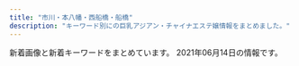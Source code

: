 ```yaml
---
title: "市川・本八幡・西船橋・船橋"
description: "キーワード別にの巨乳アジアン・チャイナエステ嬢情報をまとめました。"
---
```


新着画像と新着キーワードをまとめています。
2021年06月14日の情報です。

<DmmAffiliateIns />
<KeywordTable
  shops={
    [
    {
        "keywords": {},
        "img_links": [],
        "url": "https://prince.iest.info/",
        "name": "\u30d7\u30ea\u30f3\u30bb\u30b9",
        "station": "JR\u897f\u8239\u6a4b\u99c5\u5317\u53e3"
    },
    {
        "url": "https://kachofugetsu.ests.jp/",
        "station": "\u4eac\u6210\u672c\u516b\u5e61\u99c5",
        "keywords": {},
        "img_links": [],
        "name": "\u82b1\u9ce5\u98a8\u6708"
    },
    {
        "station": "JR\u8239\u6a4b\u99c5\u5317\u53e3",
        "name": "\u30b7\u30e3\u30f3\u30d0\u30e9",
        "url": "http://shamballa.est888.com/",
        "keywords": {
            "D": 1,
            "C": 1
        },
        "img_links": [
            "http://shamballa.est888.com/css/top04-left.jpg",
            "http://shamballa.est888.com/css/staff/naiyo02.jpg",
            "http://shamballa.est888.com/css/c-001.jpg",
            "http://shamballa.est888.com/css/top03.jpg",
            "http://shamballa.est888.com/css/recurit.jpg",
            "http://shamballa.est888.com/css/staff/staff-03-a.jpg",
            "http://shamballa.est888.com/css/nav/nav-001.png",
            "http://shamballa.est888.com/css/top01.jpg",
            "http://shamballa.est888.com/css/staff/naiyo01.jpg",
            "http://shamballa.est888.com/css/nav/nav-003.png",
            "http://shamballa.est888.com/css/tel.png",
            "http://shamballa.est888.com/css/nav/nav-005.png",
            "http://shamballa.est888.com/css/nav/nav-004.png",
            "http://shamballa.est888.com/css/top04-right.jpg",
            "http://shamballa.est888.com/css/staff/staff-01-a.jpg",
            "http://shamballa.est888.com/css/nav/nav-006.png",
            "http://shamballa.est888.com/css/staff/staff-02-a.jpg",
            "http://shamballa.est888.com/css/nav/nav-002.png"
        ]
    },
    {
        "img_links": [
            "http://yu.abnavi.info/images/relax.jpg",
            "http://yu.abnavi.info/images/s_news.png",
            "http://yu.abnavi.info/images/info.jpg",
            "http://yu.abnavi.info/photos/sites/83/2021/03/2021030315241268.jpg",
            "http://yu.abnavi.info/photos/sites/83/2021/03/2021030214210678.jpg",
            "http://yu.abnavi.info/images/s1.jpg",
            "http://yu.abnavi.info/photos/sites/83/2021/06/2021060314532949.jpg",
            "http://yu.abnavi.info/photos/sites/83/2021/03/2021030214210269.jpg",
            "http://yu.abnavi.info/images/s3.jpg",
            "http://yu.abnavi.info/photos/sites/83/2021/03/2021030214210327.jpg",
            "http://yu.abnavi.info/images/s_pick.png",
            "http://yu.abnavi.info/photos/sites/83/2021/03/202103241016425.jpg",
            "http://yu.abnavi.info/images/s_staff.jpg",
            "http://yu.abnavi.info/photos/sites/83/2021/03/2021030214210492.jpg",
            "http://yu.abnavi.info/photos/sites/83/2021/03/202103021421105.jpg",
            "http://yu.abnavi.info/images/top.png",
            "http://yu.abnavi.info/images/mobile.jpg"
        ],
        "keywords": {
            "80": 8,
            "C": 8,
            "86": 40,
            "D": 48,
            "85": 8
        },
        "url": "http://yu.abnavi.info/",
        "station": "JR\u8239\u6a4b\u99c5\u5317\u53e3",
        "name": "OLIVE\u30fb\u30aa\u30ea\u30fc\u30d6"
    },
    {
        "name": "COCO",
        "img_links": [
            "https://fu-coco.net/wp-content/uploads/2021/05/9876543co.jpg",
            "https://fu-coco.net/wp-content/themes/este/img/top-img01b.png",
            "https://fu-coco.net/wp-content/themes/este/img/tel_header.png",
            "https://fu-coco.net/wp-content/themes/este/img/tel_footer.png",
            "https://fu-coco.net/wp-content/themes/este/img/call.png",
            "https://fu-coco.net/wp-content/uploads/2021/05/9087621co.jpg",
            "https://fu-coco.net/wp-content/uploads/2021/05/78652147cooc.jpg",
            "https://fu-coco.net/wp-content/uploads/2021/05/34568976co.jpg",
            "https://fu-coco.net/wp-content/uploads/2021/05/897s6atyco.jpg",
            "https://fu-coco.net/wp-content/uploads/2021/05/9087654co.jpg",
            "https://fu-coco.net/wp-content/themes/este/img/top-img02a.png",
            "https://fu-coco.net/wp-content/themes/este/img/top-img01a.png",
            "https://fu-coco.net/wp-content/uploads/2021/05/987654324567co.jpg",
            "https://fu-coco.net/wp-content/uploads/2021/05/435698765co.jpg",
            "https://fu-coco.net/wp-content/uploads/2021/05/1oiuytreewrstdyfugco.jpg",
            "https://fu-coco.net/wp-content/themes/este/img/2.png",
            "https://fu-coco.net/wp-content/uploads/2021/05/8976saco.jpg"
        ],
        "station": "\u8239\u6a4b\u99c5\u5317\u53e3",
        "keywords": {
            "\u30bb\u30af\u30b7\u30fc": 3,
            "D": 23,
            "F": 4
        },
        "url": "https://fu-coco.net/"
    },
    {
        "name": "\u30de\u30fc\u30e1\u30a4\u30c9",
        "img_links": [
            "http://happy.relaxnabi.com/css/staff/staff-10.jpg",
            "http://happy.relaxnabi.com/css/staff/staff-002.jpg",
            "http://happy.relaxnabi.com/css/staff/staff-03-a.jpg",
            "http://happy.relaxnabi.com/css/staff/staff0001.jpg",
            "http://happy.relaxnabi.com/css/staff/staff-002-a.jpg",
            "http://happy.relaxnabi.com/css/staff/staff-08-a.jpg",
            "http://happy.relaxnabi.com/css/nav/nav-002.png",
            "http://happy.relaxnabi.com/css/staff/staff-05-a.jpg",
            "http://happy.relaxnabi.com/css/staff/staff0017.jpg",
            "http://happy.relaxnabi.com/css/staff/staff0001-a.jpg",
            "http://happy.relaxnabi.com/css/top0001.png",
            "http://happy.relaxnabi.com/css/top-003.png",
            "http://happy.relaxnabi.com/css/staff/staff-10-a.jpg",
            "http://happy.relaxnabi.com/css/staff/staff-007-a.jpg",
            "http://happy.relaxnabi.com/css/nav/nav-006.png",
            "http://happy.relaxnabi.com/css/staff/staff-08.jpg",
            "http://happy.relaxnabi.com/css/staff/staff-007.jpg",
            "http://happy.relaxnabi.com/css/tel01.png",
            "http://happy.relaxnabi.com/css/nav/nav-005.png",
            "http://happy.relaxnabi.com/css/staff/staff-04.jpg",
            "http://happy.relaxnabi.com/css/nav/nav-001.png",
            "http://happy.relaxnabi.com/css/nav/nav-003.png",
            "http://happy.relaxnabi.com/css/nav/nav-004.png",
            "http://happy.relaxnabi.com/css/staff/staff-03.jpg",
            "http://happy.relaxnabi.com/css/staff/staff-04-a.jpg",
            "http://happy.relaxnabi.com/css/staff/staff0017-a.jpg",
            "http://happy.relaxnabi.com/css/staff/staff-05.jpg"
        ],
        "keywords": {
            "D": 4,
            "92": 3,
            "89": 2,
            "F": 1,
            "90": 2,
            "E": 3,
            "88": 1,
            "91": 1
        },
        "station": "JR\u8239\u6a4b\u99c5\u5317\u53e3",
        "url": "http://happy.relaxnabi.com/"
    },
    {
        "name": "Vivid \u30d3\u30d3\u30c3\u30c9",
        "url": "http://es-massage.info/",
        "keywords": {
            "\u30bb\u30af\u30b7\u30fc": 20,
            "F": 11,
            "\u5de8\u4e73": 2,
            "D": 10,
            "\u4e73": 2,
            "G": 9,
            "E": 87
        },
        "station": "JR\u897f\u8239\u6a4b\u99c5\u5357\u53e3",
        "img_links": [
            "http://es-massage.info/wp-content/uploads/2020/09/704dae7b06e955f980cbf27c24214885.jpg",
            "http://es-massage.info/wp-content/uploads/2019/03/b85ae819f481b37cad8d1548de5893cc-223x300.jpg",
            "http://es-massage.info/wp-content/uploads/2021/02/8b21e9d00752169b79ff946575142f59-500x750.jpg",
            "http://es-massage.info/wp-content/uploads/2020/06/0fd60f0c72ad85b96635ef3d4e152bd6.jpg",
            "http://es-massage.info/wp-content/uploads/2020/09/c42007567c6d14bbd829c1d4ae5b8d4c-500x750.jpg",
            "http://es-massage.info/wp-content/uploads/2021/02/3d21df65a2be53218994fa7e3b383bd2-207x300.jpg",
            "http://es-massage.info/wp-content/uploads/2021/02/4af137ced25025eda5b4e5a512bead8f.jpg",
            "http://es-massage.info/wp-content/themes/template-salon2/images/bnr.jpg",
            "http://es-massage.info/wp-content/uploads/2020/09/c42007567c6d14bbd829c1d4ae5b8d4c.jpg",
            "http://es-massage.info/wp-content/uploads/2021/02/052e694d61f00b7f7ee32695755405bf-500x750.jpg",
            "http://es-massage.info/wp-content/themes/template-salon2/images/header-tel.png",
            "http://es-massage.info/wp-content/uploads/2021/03/c961a896cf70c5b14ebe86acc18cdf14-1.jpg",
            "http://es-massage.info/wp-content/uploads/2021/02/6fa3b7862db18d956a1cde1942b75408-500x750.jpg",
            "http://es-massage.info/wp-content/uploads/2019/03/0c4d0538c251234bc70697ec7cf8cc97.jpg",
            "http://es-massage.info/wp-content/uploads/2018/10/g1.jpg",
            "http://es-massage.info/wp-content/uploads/2021/03/5db34c47b4c5816f47d11de39beefb5d.jpg",
            "http://es-massage.info/wp-content/uploads/2021/02/68ba0f1db1b8cdd88e360d06f49f1ba6-500x750.jpg",
            "http://es-massage.info/wp-content/uploads/2019/10/3eec6cc0e85788ff3ceabceee29f9870.jpg",
            "http://es-massage.info/wp-content/uploads/2021/03/42e4fd3c70945346b6dd6b9e0f926434-1.jpg",
            "http://es-massage.info/wp-content/uploads/2021/02/1b6cc5124ca074f693dbc5eff5a75ea0-500x750.jpg",
            "http://es-massage.info/wp-content/uploads/2020/04/6dbf19009737ff88e931378416216a70.jpg",
            "http://es-massage.info/wp-content/uploads/2021/02/f150534b559de6124dce0eaa1cfdf290-722x1024.jpg",
            "http://es-massage.info/wp-content/uploads/2021/02/ae80e0da66f78f271f9083df6c795b89.jpg",
            "http://es-massage.info/wp-content/themes/template-salon2/images/main1.jpg",
            "http://es-massage.info/wp-content/uploads/2021/02/68ba0f1db1b8cdd88e360d06f49f1ba6.jpg",
            "http://es-massage.info/wp-content/uploads/2019/03/0c4d0538c251234bc70697ec7cf8cc97-500x750.jpg",
            "http://es-massage.info/wp-content/uploads/2020/09/75fbc1155333427771dcebee0f4de748-500x750.jpg",
            "http://es-massage.info/wp-content/uploads/2019/12/9934efcbe351f6dbb655c114add97813-500x750.jpg",
            "http://es-massage.info/wp-content/uploads/2021/03/c961a896cf70c5b14ebe86acc18cdf14-1-212x300.jpg",
            "http://es-massage.info/wp-content/uploads/2021/05/81e92fdc84d6f395aa845fb4091202a7-500x750.jpg",
            "http://es-massage.info/wp-content/uploads/2019/10/32cbcf100bc89043ce106a68ba8535ea-500x750.jpg",
            "http://es-massage.info/wp-content/uploads/2021/02/4af137ced25025eda5b4e5a512bead8f-500x750.jpg",
            "http://es-massage.info/wp-content/uploads/2021/02/ae895c3a85b37b5db4dcb93326cbd04d-745x1024.jpg",
            "http://es-massage.info/wp-content/uploads/2021/02/f150534b559de6124dce0eaa1cfdf290.jpg",
            "http://es-massage.info/wp-content/uploads/2019/12/676cfcce64ce22475e092ee147f4ebc8-212x300.jpg",
            "http://es-massage.info/wp-content/uploads/2021/02/68ba0f1db1b8cdd88e360d06f49f1ba6-212x300.jpg",
            "http://es-massage.info/wp-content/uploads/2021/02/0ef7f1f9a36ecbbef9c5a949c70d788f-500x750.jpg",
            "http://es-massage.info/wp-content/uploads/2021/02/ae895c3a85b37b5db4dcb93326cbd04d-500x750.jpg",
            "http://es-massage.info/wp-content/uploads/2021/03/187232fb98eac53cd9935a4a35d04597-500x750.jpg",
            "http://es-massage.info/wp-content/uploads/2018/10/g2.jpg",
            "http://es-massage.info/wp-content/uploads/2018/10/g4.jpg",
            "http://es-massage.info/wp-content/uploads/2020/04/61c10e6ea6f68bf8c90d4ae7d8d0830a-500x750.jpg",
            "http://es-massage.info/wp-content/uploads/2019/03/c3dc6ab90966d6cc73491056f668516d-745x1024.jpg",
            "http://es-massage.info/wp-content/uploads/2021/03/5db34c47b4c5816f47d11de39beefb5d-216x300.jpg",
            "http://es-massage.info/wp-content/uploads/2019/11/8da006befc39b49c570f8162740cbc56.jpg",
            "http://es-massage.info/wp-content/themes/template-salon2/images/noimg.jpg",
            "http://es-massage.info/wp-content/uploads/2020/04/6dbf19009737ff88e931378416216a70-500x750.jpg",
            "http://es-massage.info/wp-content/uploads/2021/02/3d21df65a2be53218994fa7e3b383bd2.jpg",
            "http://es-massage.info/wp-content/uploads/2020/10/676cfcce64ce22475e092ee147f4ebc8-500x750.jpg",
            "http://es-massage.info/wp-content/uploads/2021/02/6fa3b7862db18d956a1cde1942b75408-205x300.jpg",
            "http://es-massage.info/wp-content/uploads/2021/02/052e694d61f00b7f7ee32695755405bf.jpg",
            "http://es-massage.info/wp-content/uploads/2021/05/5ce765303e8205f16d97fc05a44b59db.jpg",
            "http://es-massage.info/wp-content/uploads/2021/02/2daa3be5c9da099fee0448647087d74c-722x1024.jpg",
            "http://es-massage.info/wp-content/uploads/2019/10/32cbcf100bc89043ce106a68ba8535ea.jpg",
            "http://es-massage.info/wp-content/uploads/2021/03/c961a896cf70c5b14ebe86acc18cdf14-1-500x750.jpg",
            "http://es-massage.info/wp-content/uploads/2021/02/ae895c3a85b37b5db4dcb93326cbd04d.jpg",
            "http://es-massage.info/wp-content/uploads/2021/03/f4811d331623d3f6e590e934b3e7ddc9-500x750.jpg",
            "http://es-massage.info/wp-content/uploads/2021/02/ae80e0da66f78f271f9083df6c795b89-500x750.jpg",
            "http://es-massage.info/wp-content/uploads/2020/10/676cfcce64ce22475e092ee147f4ebc8-730x1024.jpg",
            "http://es-massage.info/wp-content/uploads/2021/03/f4811d331623d3f6e590e934b3e7ddc9.jpg",
            "http://es-massage.info/wp-content/uploads/2021/02/9fac07593910d80276531dd93a7855a6.jpg",
            "http://es-massage.info/wp-content/uploads/2021/05/81e92fdc84d6f395aa845fb4091202a7-745x1024.jpg",
            "http://es-massage.info/wp-content/uploads/2021/05/81e92fdc84d6f395aa845fb4091202a7-218x300.jpg",
            "http://es-massage.info/wp-content/uploads/2021/05/5ce765303e8205f16d97fc05a44b59db-500x750.jpg",
            "http://es-massage.info/wp-content/uploads/2021/02/9fac07593910d80276531dd93a7855a6-500x750.jpg",
            "http://es-massage.info/wp-content/uploads/2020/09/704dae7b06e955f980cbf27c24214885-500x750.jpg",
            "http://es-massage.info/wp-content/uploads/2021/02/6fa3b7862db18d956a1cde1942b75408.jpg",
            "http://es-massage.info/wp-content/uploads/2021/02/0ef7f1f9a36ecbbef9c5a949c70d788f.jpg",
            "http://es-massage.info/wp-content/uploads/2021/03/fa0ef9b192fa87f9ee5013c5e1c3bcc7.jpg",
            "http://es-massage.info/wp-content/uploads/2019/12/a2ec7a239bfbf761f50708838a05c672-214x300.jpg",
            "http://es-massage.info/wp-content/uploads/2021/03/fa0ef9b192fa87f9ee5013c5e1c3bcc7-500x750.jpg",
            "http://es-massage.info/wp-content/uploads/2021/03/187232fb98eac53cd9935a4a35d04597.jpg",
            "http://es-massage.info/wp-content/uploads/2021/03/42e4fd3c70945346b6dd6b9e0f926434-1-745x1024.jpg",
            "http://es-massage.info/wp-content/uploads/2021/02/1b6cc5124ca074f693dbc5eff5a75ea0.jpg",
            "http://es-massage.info/wp-content/uploads/2021/02/4af137ced25025eda5b4e5a512bead8f-212x300.jpg",
            "http://es-massage.info/wp-content/uploads/2018/12/ce6acdedea0cab635b18cd82f697bf3a-500x750.jpg",
            "http://es-massage.info/wp-content/uploads/2021/03/fa0ef9b192fa87f9ee5013c5e1c3bcc7-212x300.jpg",
            "http://es-massage.info/wp-content/uploads/2019/03/c3dc6ab90966d6cc73491056f668516d-500x750.jpg",
            "http://es-massage.info/wp-content/uploads/2018/10/g3.jpg",
            "http://es-massage.info/wp-content/uploads/2019/03/c3dc6ab90966d6cc73491056f668516d.jpg",
            "http://es-massage.info/wp-content/uploads/2019/03/0c4d0538c251234bc70697ec7cf8cc97-220x300.jpg",
            "http://es-massage.info/wp-content/uploads/2021/02/0ef7f1f9a36ecbbef9c5a949c70d788f-218x300.jpg",
            "http://es-massage.info/wp-content/uploads/2019/06/dcbeef447e8eded0b1939b00ff57d88b-218x300.jpg",
            "http://es-massage.info/wp-content/uploads/2021/05/81e92fdc84d6f395aa845fb4091202a7.jpg",
            "http://es-massage.info/wp-content/uploads/2019/10/3eec6cc0e85788ff3ceabceee29f9870-500x750.jpg",
            "http://es-massage.info/wp-content/uploads/2021/03/42e4fd3c70945346b6dd6b9e0f926434-1-500x750.jpg",
            "http://es-massage.info/wp-content/uploads/2021/02/8b21e9d00752169b79ff946575142f59.jpg",
            "http://es-massage.info/wp-content/uploads/2020/10/676cfcce64ce22475e092ee147f4ebc8.jpg",
            "http://es-massage.info/wp-content/uploads/2019/12/9934efcbe351f6dbb655c114add97813.jpg",
            "http://es-massage.info/wp-content/uploads/2020/04/61c10e6ea6f68bf8c90d4ae7d8d0830a.jpg",
            "http://es-massage.info/wp-content/uploads/2019/06/dcbeef447e8eded0b1939b00ff57d88b-500x750.jpg",
            "http://es-massage.info/wp-content/uploads/2021/02/5d212ce2543c87f9ebee5c4251a7e224-214x300.jpg",
            "http://es-massage.info/wp-content/uploads/2021/02/3d21df65a2be53218994fa7e3b383bd2-500x750.jpg",
            "http://es-massage.info/wp-content/uploads/2021/02/f150534b559de6124dce0eaa1cfdf290-500x750.jpg",
            "http://es-massage.info/wp-content/uploads/2021/03/5db34c47b4c5816f47d11de39beefb5d-500x750.jpg",
            "http://es-massage.info/wp-content/uploads/2021/03/187232fb98eac53cd9935a4a35d04597-722x1024.jpg",
            "http://es-massage.info/wp-content/uploads/2020/06/0fd60f0c72ad85b96635ef3d4e152bd6-500x750.jpg",
            "http://es-massage.info/wp-content/uploads/2018/12/ce6acdedea0cab635b18cd82f697bf3a-218x300.jpg",
            "http://es-massage.info/wp-content/uploads/2021/02/2daa3be5c9da099fee0448647087d74c.jpg",
            "http://es-massage.info/wp-content/uploads/2021/02/8b21e9d00752169b79ff946575142f59-722x1024.jpg",
            "http://es-massage.info/wp-content/uploads/2021/02/2daa3be5c9da099fee0448647087d74c-500x750.jpg",
            "http://es-massage.info/wp-content/uploads/2019/11/8da006befc39b49c570f8162740cbc56-500x750.jpg"
        ]
    },
    {
        "img_links": [
            "http://stylelife.work/Uploads/user/60374c0661343.jpg",
            "http://stylelife.work/Uploads/user/609cc19235ed5.jpg",
            "http://stylelife.work/Uploads/user/60c2c0ff267b3.jpg",
            "http://stylelife.work/Uploads/user/5eb35a13a1df3.jpg",
            "http://stylelife.work/Uploads/user/5ef9a9fd8cd20.jpg",
            "http://stylelife.work/Public/Wap/picture/m-tel.png",
            "http://stylelife.work/Uploads/user/5e79901ca108f.jpg",
            "http://stylelife.work/Uploads/user/5ebfa12d5429d.jpg",
            "http://stylelife.work/Uploads/user/5deb614369ccd.jpg",
            "http://stylelife.work/Uploads/user/5de74b09394d7.jpg",
            "http://stylelife.work/Uploads/user/5e1d3400053fa.jpg",
            "http://stylelife.work/Uploads/user/5ebf50cc42240.jpg",
            "http://stylelife.work/ueditor/php/upload/image/20180712/1531374173659035.png",
            "http://stylelife.work/Uploads/user/5f3cd192667f4.jpg",
            "http://stylelife.work/Public/Wap/picture/sp-staff-list.png",
            "http://stylelife.work/Uploads/user/5de74b9acbf92.jpg",
            "http://stylelife.work/Uploads/user/6074fcb772404.jpg",
            "http://stylelife.work/Uploads/user/60374b6e9f505.jpg",
            "http://stylelife.work/Public/Wap/picture/staff-pc.png",
            "http://stylelife.work/Uploads/user/5e4101be77e18.jpg",
            "http://stylelife.work/Uploads/user/5dfc857c95e57.jpg",
            "http://stylelife.work/Uploads/user/60a5e5f105e9e.jpg",
            "http://stylelife.work/Uploads/user/5e1d330613089.jpg",
            "http://stylelife.work/Uploads/user/5de74b74a4faa.jpg",
            "http://stylelife.work/Uploads/user/60374cd308bf7.jpg",
            "http://stylelife.work/Uploads/user/60a5e6522483f.jpg",
            "http://stylelife.work/Uploads/user/5e68a1524c2d2.jpg",
            "http://stylelife.work/Uploads/user/6074fd15194a0.jpg",
            "http://stylelife.work/ueditor/php/upload/image/20180712/1531367078235696.png",
            "http://stylelife.work/Uploads/user/5ebf4ff2905f1.jpg",
            "http://stylelife.work/Public/Wap/picture/m-foot.png",
            "http://stylelife.work/Uploads/user/60374ca1c2ba1.jpg",
            "http://stylelife.work/Public/Wap/picture/sp-line.png",
            "http://stylelife.work/ueditor/php/upload/image/20180712/1531373827278035.png"
        ],
        "keywords": {
            "G": 1,
            "\u4e73": 2,
            "\u80f8": 1,
            "D": 2,
            "\u5de8\u4e73": 2,
            "F": 3
        },
        "station": "JR\u897f\u8239\u6a4b\u99c5\u5317\u53e3",
        "url": "http://stylelife.work/",
        "name": "\u3055\u304f\u3089"
    },
    {
        "keywords": {},
        "name": "\u591c\u6765\u9999\uff5eYe Lai Xang\uff5e",
        "url": "http://yelaixang.sweet-relaxation.com/",
        "img_links": [
            "http://yelaixang.sweet-relaxation.com/img/cast/key-02.jpg",
            "http://yelaixang.sweet-relaxation.com/img/slick/sl-7.jpg",
            "http://yelaixang.sweet-relaxation.com/img/cast/naru-01.jpg",
            "http://yelaixang.sweet-relaxation.com/img/cast/key-01.jpg",
            "http://yelaixang.sweet-relaxation.com/img/slick/sl-5.jpg",
            "http://yelaixang.sweet-relaxation.com/img/cast/miya-01.jpg",
            "http://yelaixang.sweet-relaxation.com/img/cast/nico-01.jpg",
            "http://yelaixang.sweet-relaxation.com/img/cast/naru-03.jpg",
            "http://yelaixang.sweet-relaxation.com/img/cast/miya-03.jpg",
            "http://yelaixang.sweet-relaxation.com/img/slick/sl-2.jpg",
            "http://yelaixang.sweet-relaxation.com/img/cast/nico-02.jpg",
            "http://yelaixang.sweet-relaxation.com/img/slick/sl-6.jpg",
            "http://yelaixang.sweet-relaxation.com/img/slick/sl-1.jpg",
            "http://yelaixang.sweet-relaxation.com/img/cast/key-03.jpg",
            "http://yelaixang.sweet-relaxation.com/img/slick/sl-3.jpg",
            "http://yelaixang.sweet-relaxation.com/img/slick/sl-4.jpg",
            "http://yelaixang.sweet-relaxation.com/img/cast/naru-02.jpg",
            "http://yelaixang.sweet-relaxation.com/img/cast/miya-02.jpg"
        ],
        "station": "JR\u672c\u516b\u5e61\u99c5"
    },
    {
        "url": "http://www.club.relaxjp.info/",
        "station": "JR\u672c\u516b\u5e61\u99c5\u5317\u53e3",
        "keywords": {
            "D": 9,
            "C": 1,
            "86": 2,
            "87": 8
        },
        "name": "\u30d5\u30a7\u30a2\u30ea\u30fc",
        "img_links": [
            "http://www.club.relaxjp.info/images/b2.jpg",
            "http://www.club.relaxjp.info/files/006.jpg",
            "http://www.club.relaxjp.info/images/int2.png",
            "http://www.club.relaxjp.info/images/link_t.png",
            "http://www.club.relaxjp.info/files/004-02.jpg",
            "http://www.club.relaxjp.info/images/ta.jpg",
            "http://www.club.relaxjp.info/images/staff_t.png",
            "http://www.club.relaxjp.info/files/007-02.jpg",
            "http://www.club.relaxjp.info/files/016-02.jpg",
            "http://www.club.relaxjp.info/files/015-02.jpg",
            "http://www.club.relaxjp.info/files/014-02.jpg",
            "http://www.club.relaxjp.info/images/sys3.png",
            "http://www.club.relaxjp.info/images/head.jpg",
            "http://www.club.relaxjp.info/files/017-02.jpg",
            "http://www.club.relaxjp.info/files/004.jpg",
            "http://www.club.relaxjp.info/files/001-02.jpg",
            "http://www.club.relaxjp.info/images/rec2.png",
            "http://www.club.relaxjp.info/images/rec1.png",
            "http://www.club.relaxjp.info/files/014.jpg",
            "http://www.club.relaxjp.info/images/b1.jpg",
            "http://www.club.relaxjp.info/files/001.jpg",
            "http://www.club.relaxjp.info/files/015.jpg",
            "http://www.club.relaxjp.info/files/009-02.jpg",
            "http://www.club.relaxjp.info/files/006-02.jpg",
            "http://www.club.relaxjp.info/images/mobile.jpg",
            "http://www.club.relaxjp.info/images/sys1.png",
            "http://www.club.relaxjp.info/files/016.jpg",
            "http://www.club.relaxjp.info/files/007.jpg",
            "http://www.club.relaxjp.info/files/009.jpg",
            "http://www.club.relaxjp.info/images/int1.png",
            "http://www.club.relaxjp.info/files/013.jpg",
            "http://www.club.relaxjp.info/files/013-02.jpg",
            "http://www.club.relaxjp.info/files/017.jpg",
            "http://www.club.relaxjp.info/images/line.png",
            "http://www.club.relaxjp.info/images/interior_t.png",
            "http://www.club.relaxjp.info/images/sys2.png"
        ]
    },
    {
        "img_links": [
            "http://hinata.relaxnabi.com/css/nav/sub-005.jpg",
            "http://hinata.relaxnabi.com/css/staff/staff-06-a.jpg",
            "http://hinata.relaxnabi.com/css/staff/staff-08-a.jpg",
            "http://hinata.relaxnabi.com/css/right.jpg",
            "http://hinata.relaxnabi.com/css/girls001.jpg",
            "http://hinata.relaxnabi.com/css/staff/staff015.jpg",
            "http://hinata.relaxnabi.com/css/staff/staff-002.jpg",
            "http://hinata.relaxnabi.com/img/tiaowen.png",
            "http://hinata.relaxnabi.com/css/nav/sub-002.jpg",
            "http://hinata.relaxnabi.com/css/staff/staff00001.jpg",
            "http://hinata.relaxnabi.com/css/nav/sub-003.jpg",
            "http://hinata.relaxnabi.com/css/button.jpg",
            "http://hinata.relaxnabi.com/css/staff/staff17.jpg",
            "http://hinata.relaxnabi.com/css/nav/nav-003.jpg",
            "http://hinata.relaxnabi.com/css/nav/nav-005.jpg",
            "http://hinata.relaxnabi.com/css/staff/staff-007.jpg",
            "http://hinata.relaxnabi.com/css/staff/staff00004.jpg",
            "http://hinata.relaxnabi.com/css/nav/nav-001.jpg",
            "http://hinata.relaxnabi.com/css/staff/staff17-a.jpg",
            "http://hinata.relaxnabi.com/css/main-left03.jpg",
            "http://hinata.relaxnabi.com/css/staff/staff00001-a.jpg",
            "http://hinata.relaxnabi.com/css/staff/staff00003.jpg",
            "http://hinata.relaxnabi.com/css/left.jpg",
            "http://hinata.relaxnabi.com/css/staff/staff-06.jpg",
            "http://hinata.relaxnabi.com/css/staff/staff-007-a.jpg",
            "http://hinata.relaxnabi.com/css/nav/sub-001.jpg",
            "http://hinata.relaxnabi.com/css/nav/nav-002.jpg",
            "http://hinata.relaxnabi.com/css/staff/staff-002-a.jpg",
            "http://hinata.relaxnabi.com/css/staff/staff-08.jpg",
            "http://hinata.relaxnabi.com/css/staff/staff015-a.jpg",
            "http://hinata.relaxnabi.com/css/osusume40.jpg",
            "http://hinata.relaxnabi.com/css/nav/nav-004.jpg",
            "http://hinata.relaxnabi.com/css/nav/sub-006.jpg",
            "http://hinata.relaxnabi.com/css/staff/staff00004-a.jpg",
            "http://hinata.relaxnabi.com/css/tel01.png",
            "http://hinata.relaxnabi.com/css/nav/nav-006.jpg",
            "http://hinata.relaxnabi.com/css/top02.jpg",
            "http://hinata.relaxnabi.com/css/main-left02.jpg",
            "http://hinata.relaxnabi.com/css/nav/sub-004.jpg",
            "http://hinata.relaxnabi.com/css/staff/staff00003-a.jpg"
        ],
        "station": "JR\u8239\u6a4b\u99c5\u5317\u53e3",
        "name": "\u6696 \uff5eHinata\uff5e",
        "url": "http://hinata.relaxnabi.com/",
        "keywords": {
            "89": 1,
            "F": 1,
            "86": 2,
            "D": 2,
            "92": 3,
            "C": 4,
            "90": 2,
            "E": 4,
            "91": 1
        }
    },
    {
        "keywords": {},
        "url": "http://f-clover.net/",
        "img_links": [
            "http://f-clover.net/images/flash2.jpg",
            "http://f-clover.net/images/end.jpg",
            "http://f-clover.net/images/flash1.jpg",
            "http://f-clover.net/images/index1.jpg",
            "http://f-clover.net/images/room1.jpg",
            "http://f-clover.net/images/room5.jpg",
            "http://f-clover.net/images/room4.jpg",
            "http://f-clover.net/images/room7.jpg",
            "http://f-clover.net/images/room8.jpg",
            "http://f-clover.net/images/g11.jpg",
            "http://f-clover.net/images/room6.jpg",
            "http://f-clover.net/images/g5.jpg",
            "http://f-clover.net/images/room3.jpg",
            "http://f-clover.net/images/mi0.jpg",
            "http://f-clover.net/images/room2.jpg",
            "http://f-clover.net/images/mobile.jpg"
        ],
        "station": "JR\u8239\u6a4b\u99c5\u5357\u53e3",
        "name": "\u30af\u30ed\u30fc\u30d0\u30fc"
    },
    {
        "keywords": {},
        "station": "JR\u5e02\u5ddd\u99c5\u5357\u53e3",
        "img_links": [
            "http://loveliness-est.com/images/sw_home.png",
            "http://loveliness-est.com/images/con03.jpg",
            "http://loveliness-est.com/images/sys01.jpg",
            "http://loveliness-est.com/images/sys02.jpg",
            "http://loveliness-est.com/images/cg03.jpg",
            "http://loveliness-est.com/images/cg01.jpg",
            "http://loveliness-est.com/images/cg02.jpg",
            "http://loveliness-est.com/images/head_interior.jpg",
            "http://loveliness-est.com/images/head_therapist.jpg",
            "http://loveliness-est.com/images/req_03.jpg",
            "http://loveliness-est.com/images/sys03.jpg",
            "http://loveliness-est.com/images/mainvisual_01.jpg",
            "http://loveliness-est.com/images/mainvisual_01_s.jpg",
            "http://loveliness-est.com/images/cg04.jpg",
            "http://loveliness-est.com/images/sw_tel.png",
            "http://loveliness-est.com/images/cg06.jpg",
            "http://loveliness-est.com/images/con01.jpg",
            "http://loveliness-est.com/images/cg07.jpg",
            "http://loveliness-est.com/images/con02.jpg",
            "http://loveliness-est.com/images/mainvisual_02.jpg",
            "http://loveliness-est.com/images/cg05.jpg",
            "http://loveliness-est.com/images/icon_new.png",
            "http://loveliness-est.com/images/trigger.jpg",
            "http://loveliness-est.com/images/mainvisual_02_s.jpg"
        ],
        "name": "\u30a2\u30ed\u30de\u2605\u6d17\u4f53\u5b66\u5712",
        "url": "http://loveliness-est.com/"
    },
    {
        "name": "\u83ef\u604b\uff5e\u304b\u308c\u3093\uff5e",
        "url": "http://karen.xyz.mn/",
        "img_links": [
            "http://karen.xyz.mn/photos/sites/21/2021/06/2021061318031127.jpg",
            "http://karen.xyz.mn/images/room3.jpg",
            "http://karen.xyz.mn/images/s_news.jpg",
            "http://karen.xyz.mn/images/room4.jpg",
            "http://karen.xyz.mn/images/room2.jpg",
            "http://karen.xyz.mn/photos/sites/21/2021/06/2021061318031080.jpg",
            "http://karen.xyz.mn/photos/sites/21/2021/06/2021061420035288.jpeg",
            "http://karen.xyz.mn/photos/sites/21/2021/06/2021061318031250.jpg",
            "http://karen.xyz.mn/images/s_staff1.png",
            "http://karen.xyz.mn/images/mobile.png",
            "http://karen.xyz.mn/photos/sites/21/2021/06/2021061318031186.jpg",
            "http://karen.xyz.mn/images/room1.jpg",
            "http://karen.xyz.mn/photos/sites/21/2021/06/2021061318030986.jpg",
            "http://karen.xyz.mn/images/tel.png",
            "http://karen.xyz.mn/images/info.png"
        ],
        "station": "JR\u897f\u8239\u6a4b\u99c5\u5357\u53e3",
        "keywords": {
            "D": 5,
            "85": 2,
            "87": 1,
            "C": 12,
            "86": 2
        }
    },
    {
        "station": "JR\u8239\u6a4b\u99c5\u5317\u53e3",
        "keywords": {
            "86": 2,
            "D": 12,
            "87": 10,
            "C": 14
        },
        "name": "\u85e4\u306e\u82b1",
        "url": "http://www.fuji.esturl.com/",
        "img_links": [
            "http://www.fuji.esturl.com/img/ttl_info.png",
            "http://www.fuji.esturl.com/files/004-02.jpg",
            "http://www.fuji.esturl.com/img/btn_side_mobile.jpg",
            "http://www.fuji.esturl.com/img/ttl_news.png",
            "http://www.fuji.esturl.com/files/003-02.jpg",
            "http://www.fuji.esturl.com/images/slider/3.jpg",
            "http://www.fuji.esturl.com/files/005.jpg",
            "http://www.fuji.esturl.com/images/slider/1.jpg",
            "http://www.fuji.esturl.com/images/slider/2.jpg",
            "http://www.fuji.esturl.com/files/006.jpg",
            "http://www.fuji.esturl.com/img/goback.jpg",
            "http://www.fuji.esturl.com/files/005-02.jpg",
            "http://www.fuji.esturl.com/img/pickup.jpg",
            "http://www.fuji.esturl.com/files/004.jpg",
            "http://www.fuji.esturl.com/files/006-02.jpg",
            "http://www.fuji.esturl.com/files/003.jpg",
            "http://www.fuji.esturl.com/files/001-02.jpg",
            "http://www.fuji.esturl.com/img/header01.jpg",
            "http://www.fuji.esturl.com/files/001.jpg",
            "http://www.fuji.esturl.com/img/ttl_therapist_top.png",
            "http://www.fuji.esturl.com/files/002-02.jpg",
            "http://www.fuji.esturl.com/files/002.jpg"
        ]
    },
    {
        "img_links": [
            "http://nigyohime.ebb.jp/b_news.png",
            "http://nigyohime.ebb.jp/ditu2.jpg",
            "http://nigyohime.ebb.jp/2/uploadimg/1606276829.jpg",
            "http://nigyohime.ebb.jp/2/uploadimg/1606276938.jpg",
            "http://nigyohime.ebb.jp/2/uploadimg/1615431233.jpg",
            "http://nigyohime.ebb.jp/2/uploadimg/1620714292.jpg",
            "http://nigyohime.ebb.jp/line.png",
            "http://nigyohime.ebb.jp/top.jpg",
            "http://nigyohime.ebb.jp/1.jpg",
            "http://nigyohime.ebb.jp/4.jpg",
            "http://nigyohime.ebb.jp/b_girl.png",
            "http://nigyohime.ebb.jp/2.jpg",
            "http://nigyohime.ebb.jp/2/uploadimg/1610266405.jpg",
            "http://nigyohime.ebb.jp/3.jpg",
            "http://nigyohime.ebb.jp/staff_t.jpg"
        ],
        "name": "\u4eba\u9b5a\u59eb",
        "station": "JR\u5e02\u5ddd\u99c5\u5357\u53e3",
        "keywords": {
            "83": 6,
            "86": 12,
            "C": 6,
            "D": 6
        },
        "url": "http://nigyohime.ebb.jp/"
    },
    {
        "name": "\u5f69",
        "url": "http://www.aya-aroma.com/",
        "keywords": {
            "87": 3,
            "86": 12,
            "84": 3,
            "C": 6,
            "D": 9
        },
        "img_links": [
            "http://www.aya-aroma.com/files/003-02.jpg",
            "http://www.aya-aroma.com/images/backlistbtn.png",
            "http://www.aya-aroma.com/files/001.jpg",
            "http://www.aya-aroma.com/files/015-03.jpg",
            "http://www.aya-aroma.com/images/mobile.jpg",
            "http://www.aya-aroma.com/files/002-03.jpg",
            "http://www.aya-aroma.com/files/008-02.jpg",
            "http://www.aya-aroma.com/files/003-03.jpg",
            "http://www.aya-aroma.com/files/001-02.jpg",
            "http://www.aya-aroma.com/images/melmaga.jpg",
            "http://www.aya-aroma.com/images/coverGirlParts.png",
            "http://www.aya-aroma.com/files/010.jpg",
            "http://www.aya-aroma.com/files/008.jpg",
            "http://www.aya-aroma.com/files/003.jpg",
            "http://www.aya-aroma.com/images/concept.jpg",
            "http://www.aya-aroma.com/files/015.jpg",
            "http://www.aya-aroma.com/files/002.jpg",
            "http://www.aya-aroma.com/files/001-03.jpg",
            "http://www.aya-aroma.com/files/008-03.jpg",
            "http://www.aya-aroma.com/files/010-02.jpg",
            "http://www.aya-aroma.com/files/010-03.jpg",
            "http://www.aya-aroma.com/files/002-02.jpg",
            "http://www.aya-aroma.com/files/015-02.jpg"
        ],
        "station": "JR\u5e02\u5ddd\u99c5\u5357\u53e3"
    },
    {
        "station": "\u99ac\u8fbc\u6ca2\u99c5\u6771\u53e3",
        "img_links": [
            "http://www.kanda-es.info/images/int2.jpg",
            "http://www.kanda-es.info/images/int1.jpg",
            "http://www.kanda-es.info/images/mobile.jpg",
            "http://www.kanda-es.info/staff/sora.jpg",
            "http://www.kanda-es.info/images/sys1.jpg",
            "http://www.kanda-es.info/img/sora1.jpg",
            "http://www.kanda-es.info/images/tg.jpg",
            "http://www.kanda-es.info/images/staff_t.jpg",
            "http://www.kanda-es.info/images/info.jpg",
            "http://www.kanda-es.info/images/interior_t.jpg",
            "http://www.kanda-es.info/images/sys2.jpg",
            "http://www.kanda-es.info/staff/anna.jpg",
            "http://www.kanda-es.info/staff/risa.jpg",
            "http://www.kanda-es.info/img/risa1.jpg",
            "http://www.kanda-es.info/images/news.jpg",
            "http://www.kanda-es.info/img/anna1.jpg"
        ],
        "url": "http://www.kanda-es.info/",
        "keywords": {},
        "name": "Blue\uff5e\u30d6\u30eb\u30fc\uff5e"
    },
    {
        "url": "https://crea.iest.info/",
        "name": "CREA\uff5e\u30af\u30ec\u30a2\uff5e",
        "img_links": [
            "https://crea.iest.info/images/tit-pick.png",
            "https://crea.iest.info/photos/sites/47/2021/05/2021052002321122.jpg",
            "https://crea.iest.info/images/mobile.png",
            "https://crea.iest.info/images/top.png",
            "https://crea.iest.info/photos/sites/47/2021/05/2021052002311766.jpg",
            "https://crea.iest.info/photos/sites/47/2021/05/2021051502085322.jpg",
            "https://crea.iest.info/photos/sites/47/2021/05/2021052002302771.jpg",
            "https://crea.iest.info/images/line.png",
            "https://crea.iest.info/images/tit-new.png",
            "https://crea.iest.info/images/tite-staff.png",
            "https://crea.iest.info/photos/sites/47/2021/05/2021051502080644.jpg",
            "https://crea.iest.info/photos/sites/47/2021/05/2021051502094721.jpg",
            "https://crea.iest.info/images/tit-infor.png",
            "https://crea.iest.info/photos/sites/47/2021/05/2021051908594872.jpg",
            "https://crea.iest.info/images/tit-gat.png",
            "https://crea.iest.info/images/infor.png"
        ],
        "station": "\u897f\u8239\u6a4b\u99c5",
        "keywords": {
            "F": 24,
            "C": 22,
            "88": 24,
            "86": 8,
            "83": 8,
            "D": 16,
            "87": 8,
            "E": 8,
            "85": 8
        }
    },
    {
        "name": "\u9759\uff5e\u3057\u305a\u304b\uff5e",
        "station": "\u672c\u516b\u5e61\u99c5\u5357\u53e3",
        "url": "http://www.shizuka.mensnv.com/",
        "img_links": [
            "http://www.shizuka.mensnv.com/img/glo_04_off.jpg",
            "http://www.shizuka.mensnv.com/img/slider/2.jpg",
            "http://www.shizuka.mensnv.com/files/001-02.jpg",
            "http://www.shizuka.mensnv.com/img/h4-top.jpg",
            "http://www.shizuka.mensnv.com/img/footer-top_off.jpg",
            "http://www.shizuka.mensnv.com/img/slider/3.jpg",
            "http://www.shizuka.mensnv.com/files/002-02.jpg",
            "http://www.shizuka.mensnv.com/img/glo_05_off.jpg",
            "http://www.shizuka.mensnv.com/files/004-02.jpg",
            "http://www.shizuka.mensnv.com/img/slider/1.jpg",
            "http://www.shizuka.mensnv.com/img/bnr-02_off.jpg",
            "http://www.shizuka.mensnv.com/img/glo_06_off.jpg",
            "http://www.shizuka.mensnv.com/img/glo_02_off.jpg",
            "http://www.shizuka.mensnv.com/files/003-02.jpg",
            "http://www.shizuka.mensnv.com/files/004.jpg",
            "http://www.shizuka.mensnv.com/files/002.jpg",
            "http://www.shizuka.mensnv.com/img/top-h5R2.jpg",
            "http://www.shizuka.mensnv.com/img/top-h5R.jpg",
            "http://www.shizuka.mensnv.com/img/glo_01_off.jpg",
            "http://www.shizuka.mensnv.com/files/003-03.jpg",
            "http://www.shizuka.mensnv.com/img/top-course_off.jpg",
            "http://www.shizuka.mensnv.com/img/glo_03_off.jpg",
            "http://www.shizuka.mensnv.com/img/2top-course_off.jpg",
            "http://www.shizuka.mensnv.com/files/001-03.jpg",
            "http://www.shizuka.mensnv.com/files/001.jpg",
            "http://www.shizuka.mensnv.com/files/003.jpg",
            "http://www.shizuka.mensnv.com/img/bnr-01_off.jpg",
            "http://www.shizuka.mensnv.com/files/004-03.jpg",
            "http://www.shizuka.mensnv.com/files/002-03.jpg",
            "http://www.shizuka.mensnv.com/img/icon_tel.png"
        ],
        "keywords": {
            "C": 3,
            "86": 3,
            "84": 3,
            "88": 3,
            "85": 3,
            "D": 9
        }
    },
    {
        "keywords": {
            "D": 20,
            "\u30bb\u30af\u30b7\u30fc": 40,
            "89": 2,
            "87": 18,
            "E": 2,
            "C": 4,
            "86": 6
        },
        "url": "http://www.sexy.relaxjp.info/",
        "name": "Sexy Love \uff5e\u30bb\u30af\u30b7\u30fc\u30e9\u30d6\uff5e",
        "station": "JR\u8239\u6a4b\u99c5\u5317\u53e3",
        "img_links": [
            "http://www.sexy.relaxjp.info/files/037.jpg",
            "http://www.sexy.relaxjp.info/files/003-02.jpg",
            "http://www.sexy.relaxjp.info/images/m-top010.jpg",
            "http://www.sexy.relaxjp.info/files/011.jpg",
            "http://www.sexy.relaxjp.info/files/039-02.jpg",
            "http://www.sexy.relaxjp.info/files/036.jpg",
            "http://www.sexy.relaxjp.info/images/foot01.jpg",
            "http://www.sexy.relaxjp.info/files/023-03.jpg",
            "http://www.sexy.relaxjp.info/files/024-03.jpg",
            "http://www.sexy.relaxjp.info/files/034-03.jpg",
            "http://www.sexy.relaxjp.info/files/038-03.jpg",
            "http://www.sexy.relaxjp.info/files/033.jpg",
            "http://www.sexy.relaxjp.info/images/m-head01.jpg",
            "http://www.sexy.relaxjp.info/images/m-top003.jpg",
            "http://www.sexy.relaxjp.info/photo_news/upimg/7711260af1a7163a9a_0.jpg",
            "http://www.sexy.relaxjp.info/files/002.jpg",
            "http://www.sexy.relaxjp.info/files/003-03.jpg",
            "http://www.sexy.relaxjp.info/files/034.jpg",
            "http://www.sexy.relaxjp.info/files/035.jpg",
            "http://www.sexy.relaxjp.info/files/035-03.jpg",
            "http://www.sexy.relaxjp.info/files/030-03.jpg",
            "http://www.sexy.relaxjp.info/files/039-03.jpg",
            "http://www.sexy.relaxjp.info/files/037-03.jpg",
            "http://www.sexy.relaxjp.info/files/002-03.jpg",
            "http://www.sexy.relaxjp.info/files/038-02.jpg",
            "http://www.sexy.relaxjp.info/files/035-02.jpg",
            "http://www.sexy.relaxjp.info/files/011-03.jpg",
            "http://www.sexy.relaxjp.info/images/m-top009.jpg",
            "http://www.sexy.relaxjp.info/photo_news/upimg/2405460c6f9dfb927d_0.jpg",
            "http://www.sexy.relaxjp.info/files/037-02.jpg",
            "http://www.sexy.relaxjp.info/images/call.png",
            "http://www.sexy.relaxjp.info/files/023-02.jpg",
            "http://www.sexy.relaxjp.info/files/024.jpg",
            "http://www.sexy.relaxjp.info/files/038.jpg",
            "http://www.sexy.relaxjp.info/files/023.jpg",
            "http://www.sexy.relaxjp.info/files/036-03.jpg",
            "http://www.sexy.relaxjp.info/files/039.jpg",
            "http://www.sexy.relaxjp.info/images/m-top004.jpg",
            "http://www.sexy.relaxjp.info/files/024-02.jpg",
            "http://www.sexy.relaxjp.info/files/033-03.jpg",
            "http://www.sexy.relaxjp.info/files/030.jpg",
            "http://www.sexy.relaxjp.info/files/030-02.jpg",
            "http://www.sexy.relaxjp.info/files/036-02.jpg",
            "http://www.sexy.relaxjp.info/files/011-02.jpg",
            "http://www.sexy.relaxjp.info/files/033-02.jpg",
            "http://www.sexy.relaxjp.info/files/002-02.jpg",
            "http://www.sexy.relaxjp.info/files/003.jpg",
            "http://www.sexy.relaxjp.info/files/034-02.jpg"
        ]
    },
    {
        "url": "http://pinklady-esthe.net/",
        "keywords": {
            "C": 1,
            "90": 1,
            "88": 3,
            "87": 1,
            "D": 4,
            "86": 1,
            "E": 1
        },
        "name": "V\u611bP",
        "img_links": [
            "http://pinklady-esthe.net/img/no.png",
            "http://pinklady-esthe.net/img/t4.jpg",
            "http://pinklady-esthe.net/img/sm.jpg",
            "http://pinklady-esthe.net/img/t5.jpg",
            "http://pinklady-esthe.net/img/st2.jpg",
            "http://pinklady-esthe.net/img/r4.jpg",
            "http://pinklady-esthe.net/img/st1.jpg",
            "http://pinklady-esthe.net/img/st3.jpg",
            "http://pinklady-esthe.net/img/r1.jpg",
            "http://pinklady-esthe.net/img/st5.jpg",
            "http://pinklady-esthe.net/img/stt3.jpg",
            "http://pinklady-esthe.net/img/r3.jpg",
            "http://pinklady-esthe.net/img/t6.jpg",
            "http://pinklady-esthe.net/img/f1.jpg",
            "http://pinklady-esthe.net/img/t3.jpg",
            "http://pinklady-esthe.net/img/t1.jpg",
            "http://pinklady-esthe.net/img/t2.jpg",
            "http://pinklady-esthe.net/img/top.jpg",
            "http://pinklady-esthe.net/img/st6.jpg",
            "http://pinklady-esthe.net/img/r2.jpg",
            "http://pinklady-esthe.net/img/st4.jpg",
            "http://pinklady-esthe.net/img/stt1.jpg",
            "http://pinklady-esthe.net/img/noo.png"
        ],
        "station": "JR\u8239\u6a4b\u99c5\u5317\u53e3"
    },
    {
        "name": "\u30a2\u30a4\u30ea",
        "url": "https://iris.ests.jp/",
        "img_links": [
            "https://iris.ests.jp/photos/sites/58/2021/05/202105012000410.jpeg",
            "https://iris.ests.jp/images/staff0.jpg",
            "https://iris.ests.jp/photos/sites/58/2021/05/2021051514033399.jpeg",
            "https://iris.ests.jp/photos/sites/58/2021/05/2021051919465284.jpeg",
            "https://iris.ests.jp/photos/sites/58/2021/02/2021022616053881.jpeg",
            "https://iris.ests.jp/images/top.jpg",
            "https://iris.ests.jp/images/room5.jpg",
            "https://iris.ests.jp/images/room2.jpg",
            "https://iris.ests.jp/photos/sites/58/2021/05/2021052015531888.jpeg",
            "https://iris.ests.jp/photos/sites/58/2021/06/2021061022151544.jpeg",
            "https://iris.ests.jp/photos/sites/58/2021/06/2021061422362875-302x435.jpeg",
            "https://iris.ests.jp/photos/sites/58/2021/06/2021060821540566.jpeg",
            "https://iris.ests.jp/photos/sites/58/2021/06/2021061422362875.jpeg",
            "https://iris.ests.jp/images/room6.jpg",
            "https://iris.ests.jp/photos/sites/58/2021/05/2021051514034657.jpeg",
            "https://iris.ests.jp/images/twitter.jpg",
            "https://iris.ests.jp/photos/sites/58/2021/06/202106031931141.jpeg",
            "https://iris.ests.jp/images/room4.jpg",
            "https://iris.ests.jp/photos/sites/58/2021/05/2021050917483543.jpeg",
            "https://iris.ests.jp/images/paypay.jpg",
            "https://iris.ests.jp/photos/sites/58/2021/05/2021052215134418.jpeg",
            "https://iris.ests.jp/photos/sites/58/2021/05/2021052911211287.jpeg",
            "https://iris.ests.jp/images/s_staff.jpg",
            "https://iris.ests.jp/photos/sites/58/2021/06/2021060822391460.jpeg",
            "https://iris.ests.jp/photos/sites/58/2020/12/202012082142310.jpeg",
            "https://iris.ests.jp/photos/sites/58/2021/06/2021061416185844.jpeg",
            "https://iris.ests.jp/photos/sites/58/2021/04/202104131655320.jpeg",
            "https://iris.ests.jp/images/s_news.jpg",
            "https://iris.ests.jp/photos/sites/58/2021/06/2021060816420583.jpeg"
        ],
        "keywords": {
            "\u80f8": 4,
            "\u4e73": 5,
            "84": 2,
            "E": 13,
            "87": 3,
            "88": 1,
            "C": 1,
            "D": 10,
            "\u30bb\u30af\u30b7\u30fc": 3,
            "85": 4,
            "86": 6,
            "83": 1
        },
        "station": "JR\u897f\u8239\u6a4b\u99c5\u5317\u53e3"
    },
    {
        "name": "Pink Love",
        "station": "JR\u8239\u6a4b\u99c5\u5317\u53e3",
        "url": "http://www.yumegokoro.esjp.info/",
        "keywords": {
            "87": 32,
            "D": 36,
            "88": 4
        },
        "img_links": [
            "http://www.yumegokoro.esjp.info/images/barTherapist.png",
            "http://www.yumegokoro.esjp.info/images/barLink.png",
            "http://www.yumegokoro.esjp.info/files/027-02.jpg",
            "http://www.yumegokoro.esjp.info/images/barProfile.png",
            "http://www.yumegokoro.esjp.info/files/012-03.jpg",
            "http://www.yumegokoro.esjp.info/files/019-03.jpg",
            "http://www.yumegokoro.esjp.info/files/023-03.jpg",
            "http://www.yumegokoro.esjp.info/files/027-03.jpg",
            "http://www.yumegokoro.esjp.info/files/011-02.jpg",
            "http://www.yumegokoro.esjp.info/files/011-03.jpg",
            "http://www.yumegokoro.esjp.info/images/concept.png",
            "http://www.yumegokoro.esjp.info/images/backBtn.png",
            "http://www.yumegokoro.esjp.info/files/012-02.jpg",
            "http://www.yumegokoro.esjp.info/images/barSchedule.png",
            "http://www.yumegokoro.esjp.info/files/002.jpg",
            "http://www.yumegokoro.esjp.info/images/time.png",
            "http://www.yumegokoro.esjp.info/files/020.jpg",
            "http://www.yumegokoro.esjp.info/images/barProfileSche.png",
            "http://www.yumegokoro.esjp.info/files/020-02.jpg",
            "http://www.yumegokoro.esjp.info/files/002-02.jpg",
            "http://www.yumegokoro.esjp.info/files/019.jpg",
            "http://www.yumegokoro.esjp.info/files/010-03.jpg",
            "http://www.yumegokoro.esjp.info/files/004.jpg",
            "http://www.yumegokoro.esjp.info/files/004-03.jpg",
            "http://www.yumegokoro.esjp.info/images/barRecruit.png",
            "http://www.yumegokoro.esjp.info/files/019-02.jpg",
            "http://www.yumegokoro.esjp.info/files/020-03.jpg",
            "http://www.yumegokoro.esjp.info/files/010.jpg",
            "http://www.yumegokoro.esjp.info/files/012.jpg",
            "http://www.yumegokoro.esjp.info/files/004-02.jpg",
            "http://www.yumegokoro.esjp.info/images/header.png",
            "http://www.yumegokoro.esjp.info/files/011.jpg",
            "http://www.yumegokoro.esjp.info/files/023.jpg",
            "http://www.yumegokoro.esjp.info/files/023-02.jpg",
            "http://www.yumegokoro.esjp.info/files/010-02.jpg",
            "http://www.yumegokoro.esjp.info/files/002-03.jpg",
            "http://www.yumegokoro.esjp.info/images/btnTop.png",
            "http://www.yumegokoro.esjp.info/images/contentBottom.jpg",
            "http://www.yumegokoro.esjp.info/images/barAccess.png",
            "http://www.yumegokoro.esjp.info/files/027.jpg",
            "http://www.yumegokoro.esjp.info/images/barSystem.png"
        ]
    },
    {
        "url": "http://www.es-ai.link/",
        "img_links": [
            "http://www.es-ai.link/staff/hana.jpg",
            "http://www.es-ai.link/images/info.jpg",
            "http://www.es-ai.link/images/b2.jpg",
            "http://www.es-ai.link/images/sys1.jpg",
            "http://www.es-ai.link/images/mobile.jpg",
            "http://www.es-ai.link/staff/yuna.jpg",
            "http://www.es-ai.link/images/int1.jpg",
            "http://www.es-ai.link/images/sys2.jpg",
            "http://www.es-ai.link/images/int2.jpg",
            "http://www.es-ai.link/img/riri1.jpg",
            "http://www.es-ai.link/images/head.jpg",
            "http://www.es-ai.link/images/b1.jpg",
            "http://www.es-ai.link/img/yuna1.jpg",
            "http://www.es-ai.link/images/b3.jpg",
            "http://www.es-ai.link/images/staff_t.jpg",
            "http://www.es-ai.link/img/hana1.jpg",
            "http://www.es-ai.link/images/interior_t.jpg",
            "http://www.es-ai.link/images/tg.jpg",
            "http://www.es-ai.link/staff/riri.jpg",
            "http://www.es-ai.link/images/news.jpg"
        ],
        "station": "\u5e02\u5ddd\u99c5\u5317\u53e3",
        "name": "\u611b\u7740",
        "keywords": {}
    },
    {
        "img_links": [
            "http://esthe-massage.blue/img/r5.jpg",
            "http://esthe-massage.blue/img/no.png",
            "http://esthe-massage.blue/img/t2.jpg",
            "http://esthe-massage.blue/img/st3.jpg",
            "http://esthe-massage.blue/img/r6.jpg",
            "http://esthe-massage.blue/img/r1.jpg",
            "http://esthe-massage.blue/img/st5.jpg",
            "http://esthe-massage.blue/img/t6.jpg",
            "http://esthe-massage.blue/img/st2.jpg",
            "http://esthe-massage.blue/img/r2.jpg",
            "http://esthe-massage.blue/img/1.jpg",
            "http://esthe-massage.blue/img/t3.jpg",
            "http://esthe-massage.blue/img/st6.jpg",
            "http://esthe-massage.blue/img/r3.jpg",
            "http://esthe-massage.blue/img/sm.jpg",
            "http://esthe-massage.blue/img/st1.jpg",
            "http://esthe-massage.blue/img/r4.jpg",
            "http://esthe-massage.blue/img/noo.png",
            "http://esthe-massage.blue/img/f1.jpg",
            "http://esthe-massage.blue/img/top.jpg",
            "http://esthe-massage.blue/img/stt3.jpg",
            "http://esthe-massage.blue/img/t5.jpg",
            "http://esthe-massage.blue/img/t4.jpg",
            "http://esthe-massage.blue/img/t1.jpg",
            "http://esthe-massage.blue/img/stt1.jpg",
            "http://esthe-massage.blue/img/st4.jpg"
        ],
        "name": "\u5a9a\u5a18\uff5e\u30d3\u30b8\u30e7\u30a6\uff5e",
        "keywords": {
            "86": 5,
            "C": 2,
            "D": 2,
            "87": 1,
            "E": 2
        },
        "url": "http://esthe-massage.blue/",
        "station": "JR\u8239\u6a4b\u99c5\u5317\u53e3"
    },
    {
        "img_links": [
            "http://www.nekomusume.relax-hp.com/img/nav-006.png",
            "http://www.nekomusume.relax-hp.com/img/nav-004.png",
            "http://www.nekomusume.relax-hp.com/files/009.jpg",
            "http://www.nekomusume.relax-hp.com/files/013.jpg",
            "http://www.nekomusume.relax-hp.com/img/stb.jpg",
            "http://www.nekomusume.relax-hp.com/files/004.jpg",
            "http://www.nekomusume.relax-hp.com/img/nav-005.png",
            "http://www.nekomusume.relax-hp.com/img/top01.png",
            "http://www.nekomusume.relax-hp.com/files/011.jpg",
            "http://www.nekomusume.relax-hp.com/img/stt.jpg",
            "http://www.nekomusume.relax-hp.com/img/nav-002.png",
            "http://www.nekomusume.relax-hp.com/img/nav-003.png",
            "http://www.nekomusume.relax-hp.com/img/tel.png",
            "http://www.nekomusume.relax-hp.com/files/001.jpg",
            "http://www.nekomusume.relax-hp.com/files/006.jpg",
            "http://www.nekomusume.relax-hp.com/img/nav-001.png",
            "http://www.nekomusume.relax-hp.com/files/007.jpg",
            "http://www.nekomusume.relax-hp.com/files/008.jpg"
        ],
        "keywords": {
            "87": 6,
            "86": 2,
            "D": 8
        },
        "url": "http://www.nekomusume.relax-hp.com/",
        "station": "JR\u897f\u8239\u6a4b\u99c5\u5357\u53e3",
        "name": "\u732b\u5a18"
    },
    {
        "station": "JR\u897f\u8239\u6a4b\u99c5\u5357\u53e3",
        "img_links": [
            "http://hanaoto.pw/images/tel.png",
            "http://hanaoto.pw/images/a02.jpg",
            "http://hanaoto.pw/images/maga1.jpg",
            "http://hanaoto.pw/images/flash3.jpg",
            "http://hanaoto.pw/images/mobile.png",
            "http://hanaoto.pw/images/sptel.png",
            "http://hanaoto.pw/images/flash.jpg",
            "http://hanaoto.pw/images/maga.jpg",
            "http://hanaoto.pw/images/aa1.jpg",
            "http://hanaoto.pw/images/am1.jpg",
            "http://hanaoto.pw/images/g6.jpg",
            "http://hanaoto.pw/images/nana1.jpg",
            "http://hanaoto.pw/images/flash4.jpg",
            "http://hanaoto.pw/images/hh1.jpg",
            "http://hanaoto.pw/images/yuki1.jpg",
            "http://hanaoto.pw/images/ami1.jpg",
            "http://hanaoto.pw/images/flash5.jpg",
            "http://hanaoto.pw/images/la.jpg",
            "http://hanaoto.pw/images/g2.jpg"
        ],
        "name": "NEW \u82b1\u30ce\u97f3",
        "url": "http://hanaoto.pw/",
        "keywords": {
            "C": 16
        }
    },
    {
        "name": "\u732b",
        "station": "\u672c\u516b\u5e61\u99c5",
        "img_links": [
            "http://virtger.xyz/style/images/t2.png",
            "http://virtger.xyz/style/images/t3.png",
            "http://virtger.xyz/uploads/210403/1-210403154615Q9.jpg",
            "http://virtger.xyz/uploads/210112/1-210112092150b1.jpg",
            "http://virtger.xyz/style/images/nav-sys.jpg",
            "http://virtger.xyz/style/images/nav2-sta.png",
            "http://virtger.xyz/style/images/index-miru_06.jpg",
            "http://virtger.xyz/uploads/210112/1-210112092540164.jpg",
            "http://virtger.xyz/uploads/210304/1-210304151405b3.jpg",
            "http://virtger.xyz/style/images/s-bian.png",
            "http://virtger.xyz/style/images/index-miru_18.jpg",
            "http://virtger.xyz/uploads/210403/1-210403154531335.jpg",
            "http://virtger.xyz/uploads/201229/1-201229152000Y5.jpg",
            "http://virtger.xyz/uploads/210610/1-2106101041005M.jpg",
            "http://virtger.xyz/style/images/t6.jpg",
            "http://virtger.xyz/style/images/t4.jpg",
            "http://virtger.xyz/uploads/210112/1-2101120920292M.jpg",
            "http://virtger.xyz/uploads/210304/1-210304151524134.jpg",
            "http://virtger.xyz/style/images/index-miru_03.jpg",
            "http://virtger.xyz/style/images/sys.jpg",
            "http://virtger.xyz/uploads/210112/1-21011209234CV.jpg"
        ],
        "keywords": {},
        "url": "http://virtger.xyz/"
    },
    {
        "name": "\u9234\u97f3-\u3059\u305a\u306d-",
        "img_links": [
            "http://es-suzune.com/images/access/05.png",
            "http://es-suzune.com/staffPhoto/s20200510132325.jpg",
            "http://es-suzune.com/images/store/01.jpg",
            "http://es-suzune.com/images/access/02.png",
            "http://es-suzune.com/staffPhoto/s20200724144036.jpg",
            "http://es-suzune.com/staffPhoto/s20210405165006.jpg",
            "http://es-suzune.com/staffPhoto/s20210217223343.jpg",
            "http://es-suzune.com/images/access/01.png",
            "http://es-suzune.com/images/access/03.png",
            "http://es-suzune.com/staffPhoto/s20210405165026.jpg",
            "http://es-suzune.com/staffPhoto/s20210309194151.jpg",
            "http://es-suzune.com/staffPhoto/s20210310164226.jpg",
            "http://es-suzune.com/staffPhoto/s20210405174056.jpg",
            "http://es-suzune.com/staffPhoto/b20210405174056.jpg",
            "http://es-suzune.com/staffPhoto/s20210219195907.jpg",
            "http://es-suzune.com/uploadfiles/images/campaignEsSuzune1.jpg",
            "http://es-suzune.com/staffPhoto/s20210217223841.jpg",
            "http://es-suzune.com/staffPhoto/s20210405155547.jpg",
            "http://es-suzune.com/staffPhoto/b20200827113545.jpg",
            "http://es-suzune.com/staffPhoto/b20210405165006.jpg",
            "http://es-suzune.com/staffPhoto/b20201007170432.jpg",
            "http://es-suzune.com/staffPhoto/s20200724144017.jpg",
            "http://es-suzune.com/staffPhoto/s20210216224004.jpg",
            "http://es-suzune.com/staffPhoto/s20210405173944.jpg",
            "http://es-suzune.com/staffPhoto/s20210405174136.jpg",
            "http://es-suzune.com/staffPhoto/b20210405155547.jpg",
            "http://es-suzune.com/staffPhoto/s20210430230530.jpg",
            "http://es-suzune.com/uploadfiles/images/chuntian1_%E5%89%AF%E6%9C%AC.jpg",
            "http://es-suzune.com/staffPhoto/b20210309194137.jpg",
            "http://es-suzune.com/uploadfiles/images/courseEsSuzune.jpg",
            "http://es-suzune.com/staffPhoto/s20210614000802.jpg",
            "http://es-suzune.com/staffPhoto/b20210614000802.jpg",
            "http://es-suzune.com/staffPhoto/b20210216224004.jpg",
            "http://es-suzune.com/images/store/03.jpg",
            "http://es-suzune.com/staffPhoto/s20200827113545.jpg",
            "http://es-suzune.com/staffPhoto/s20210219195922.jpg",
            "http://es-suzune.com/staffPhoto/s20210405174116.jpg",
            "http://es-suzune.com/staffPhoto/b20210430230530.jpg",
            "http://es-suzune.com/staffPhoto/s20210217223442.jpg",
            "http://es-suzune.com/staffPhoto/s20210614001429.jpg",
            "http://es-suzune.com/staffPhoto/s20201007170536.jpg",
            "http://es-suzune.com/staffPhoto/b20210219195907.jpg",
            "http://es-suzune.com/images/showIndex.jpg",
            "http://es-suzune.com/staffPhoto/s20191115141808.jpg",
            "http://es-suzune.com/staffPhoto/b20200827113054.jpg",
            "http://es-suzune.com/staffPhoto/s20201007170432.jpg",
            "http://es-suzune.com/staffPhoto/b20200510132325.jpg",
            "http://es-suzune.com/staffPhoto/s20210405155607.jpg",
            "http://es-suzune.com/staffPhoto/s20210309194137.jpg",
            "http://es-suzune.com/staffPhoto/s20200827113641.jpg",
            "http://es-suzune.com/staffPhoto/s20200827113054.jpg",
            "http://es-suzune.com/staffPhoto/b20210614001429.jpg",
            "http://es-suzune.com/images/store/02.jpg",
            "http://es-suzune.com/staffPhoto/b20191115141808.jpg",
            "http://es-suzune.com/staffPhoto/b20200724144017.jpg",
            "http://es-suzune.com/staffPhoto/s20210219195936.jpg",
            "http://es-suzune.com/images/store/04.jpg",
            "http://es-suzune.com/images/showContent.jpg"
        ],
        "url": "http://es-suzune.com/",
        "station": "JR\u897f\u8239\u6a4b\u99c5\u5357\u53e3",
        "keywords": {
            "\u30bb\u30af\u30b7\u30fc": 7,
            "F": 5
        }
    },
    {
        "img_links": [
            "http://royal.rankuens.com/css/staff/staff04-a.jpg",
            "http://royal.rankuens.com/css/staff/staff03.jpg",
            "http://royal.rankuens.com/css/m-top04.jpg",
            "http://royal.rankuens.com/css/m-top03.jpg",
            "http://royal.rankuens.com/css/staff/staff02-a.jpg",
            "http://royal.rankuens.com/css/nav/nav-006.jpg",
            "http://royal.rankuens.com/css/staff/staff02.jpg",
            "http://royal.rankuens.com/css/m-top02.jpg",
            "http://royal.rankuens.com/css/nav/nav-005.jpg",
            "http://royal.rankuens.com/css/staff/staff04.jpg",
            "http://royal.rankuens.com/images/call.png",
            "http://royal.rankuens.com/css/nav/nav-004.jpg",
            "http://royal.rankuens.com/css/staff/staff03-a.jpg",
            "http://royal.rankuens.com/css/m-top05.jpg",
            "http://royal.rankuens.com/css/staff/staff01-a.jpg",
            "http://royal.rankuens.com/css/001.jpg",
            "http://royal.rankuens.com/css/nav/nav-003.jpg",
            "http://royal.rankuens.com/css/staff/staff01.jpg",
            "http://royal.rankuens.com/css/nav/nav-002.jpg",
            "http://royal.rankuens.com/css/nav/nav-001.jpg",
            "http://royal.rankuens.com/css/m-head01.jpg"
        ],
        "name": "Royal \uff5e\u30ed\u30fc\u30e4\u30eb\uff5e",
        "station": "JR\u897f\u8239\u6a4b\u99c5\u5357\u53e3",
        "keywords": {
            "E": 2,
            "85": 2,
            "D": 2
        },
        "url": "http://royal.rankuens.com/"
    },
    {
        "keywords": {
            "88": 4,
            "C": 2,
            "85": 2,
            "84": 2,
            "E": 2,
            "D": 4
        },
        "url": "http://www.hanamonogaari.xyz/",
        "station": "JR\u897f\u8239\u6a4b\u99c5\u5357\u53e3",
        "name": "\u3044\u3061\u3054",
        "img_links": [
            "http://www.hanamonogaari.xyz/uploads/181107/1-1Q10G02G1591.png",
            "http://www.hanamonogaari.xyz/images/s_info.jpg",
            "http://www.hanamonogaari.xyz/images/s_news.jpg",
            "http://www.hanamonogaari.xyz/images/news_bj3.jpg",
            "http://www.hanamonogaari.xyz/images/info.jpg",
            "http://www.hanamonogaari.xyz/images/s_mobile.jpg",
            "http://www.hanamonogaari.xyz/uploads/181107/1-1Q10G02JTT.png",
            "http://www.hanamonogaari.xyz/images/news_bj1.jpg",
            "http://www.hanamonogaari.xyz/uploads/181107/1-1Q10G21110N5.jpg",
            "http://www.hanamonogaari.xyz/uploads/181107/1-1Q10G0250S39.png",
            "http://www.hanamonogaari.xyz/uploads/210515/1-210515135204509.jpg",
            "http://www.hanamonogaari.xyz/uploads/181109/1-1Q10Z92056352.jpg",
            "http://www.hanamonogaari.xyz/uploads/181107/1-1Q10G04R3933.jpg",
            "http://www.hanamonogaari.xyz/uploads/181107/1-1Q10G02416215.png",
            "http://www.hanamonogaari.xyz/uploads/181107/1-1Q10G1262I06.png",
            "http://www.hanamonogaari.xyz/uploads/210612/1-21061212334XW.jpg",
            "http://www.hanamonogaari.xyz/images/s_news01.jpg",
            "http://www.hanamonogaari.xyz/uploads/210612/1-21061212335b36.jpg",
            "http://www.hanamonogaari.xyz/uploads/210515/1-21051513510A39.jpg",
            "http://www.hanamonogaari.xyz/uploads/210515/1-210515135135c9.jpg",
            "http://www.hanamonogaari.xyz/uploads/181107/1-1Q10G12K2455.png"
        ]
    },
    {
        "name": "Rainbow\uff5e\u30ec\u30a4\u30f3\u30dc\u30fc\uff5e",
        "station": "JR\u8239\u6a4b\u99c5\u5317\u53e3",
        "keywords": {
            "C": 19,
            "86": 4,
            "85": 2,
            "87": 6,
            "D": 6
        },
        "img_links": [
            "http://www.rainbow-relax.xyz/files/003.jpg",
            "http://www.rainbow-relax.xyz/files/006.jpg",
            "http://www.rainbow-relax.xyz/files/004.jpg",
            "http://www.rainbow-relax.xyz/img/tel.png",
            "http://www.rainbow-relax.xyz/img/btn_side_mobile.jpg",
            "http://www.rainbow-relax.xyz/files/001-02.jpg",
            "http://www.rainbow-relax.xyz/images/slider/3.jpg",
            "http://www.rainbow-relax.xyz/files/002-02.jpg",
            "http://www.rainbow-relax.xyz/files/005-02.jpg",
            "http://www.rainbow-relax.xyz/img/ttl_info.png",
            "http://www.rainbow-relax.xyz/files/002.jpg",
            "http://www.rainbow-relax.xyz/img/pickup.jpg",
            "http://www.rainbow-relax.xyz/images/slider/2.jpg",
            "http://www.rainbow-relax.xyz/files/003-02.jpg",
            "http://www.rainbow-relax.xyz/files/001.jpg",
            "http://www.rainbow-relax.xyz/images/slider/1.jpg",
            "http://www.rainbow-relax.xyz/img/ttl_news.png",
            "http://www.rainbow-relax.xyz/files/005.jpg",
            "http://www.rainbow-relax.xyz/files/004-02.jpg",
            "http://www.rainbow-relax.xyz/files/006-02.jpg",
            "http://www.rainbow-relax.xyz/img/goback.jpg"
        ],
        "url": "http://www.rainbow-relax.xyz/"
    },
    {
        "station": "JR\u672c\u516b\u5e61\u99c5",
        "url": "http://www.sexygirl.esturl.com/",
        "name": "Sexy Girl",
        "img_links": [
            "http://www.sexygirl.esturl.com/files/006.jpg",
            "http://www.sexygirl.esturl.com/images/r5.jpg",
            "http://www.sexygirl.esturl.com/images/pick.png",
            "http://www.sexygirl.esturl.com/files/008.jpg",
            "http://www.sexygirl.esturl.com/images/r1.jpg",
            "http://www.sexygirl.esturl.com/images/s_link.png",
            "http://www.sexygirl.esturl.com/images/shop/shop01.jpg",
            "http://www.sexygirl.esturl.com/images/face.png",
            "http://www.sexygirl.esturl.com/images/top.png",
            "http://www.sexygirl.esturl.com/files/007.jpg",
            "http://www.sexygirl.esturl.com/files/001.jpg",
            "http://www.sexygirl.esturl.com/images/bj2.jpg",
            "http://www.sexygirl.esturl.com/images/r4.jpg",
            "http://www.sexygirl.esturl.com/images/end.png",
            "http://www.sexygirl.esturl.com/images/shop/shop04.jpg",
            "http://www.sexygirl.esturl.com/files/009.jpg",
            "http://www.sexygirl.esturl.com/files/002.jpg",
            "http://www.sexygirl.esturl.com/images/shop/shop03.jpg",
            "http://www.sexygirl.esturl.com/files/004.jpg",
            "http://www.sexygirl.esturl.com/files/003.jpg",
            "http://www.sexygirl.esturl.com/images/news.png",
            "http://www.sexygirl.esturl.com/images/shop/shop02.jpg",
            "http://www.sexygirl.esturl.com/images/s_staff.png",
            "http://www.sexygirl.esturl.com/images/r2.jpg"
        ],
        "keywords": {
            "\u30bb\u30af\u30b7\u30fc": 17,
            "86": 1,
            "D": 6,
            "87": 7,
            "C": 2
        }
    },
    {
        "keywords": {},
        "img_links": [
            "http://hi-msg.com/moonlove/img/botton.png",
            "http://hi-msg.com/moonlove/img/fla-1.jpg",
            "http://hi-msg.com/moonlove/img/fla-2.jpg",
            "http://hi-msg.com/moonlove/img/p-10.jpg",
            "http://hi-msg.com/moonlove/img/p-1.jpg",
            "http://hi-msg.com/moonlove/img/head.png",
            "http://hi-msg.com/moonlove/img/p-2.jpg",
            "http://hi-msg.com/moonlove/img/staff-list.png",
            "http://hi-msg.com/moonlove/img/p-3.jpg"
        ],
        "url": "http://hi-msg.com/moonlove/",
        "name": "\u6708\u306e\u604b",
        "station": "JR\u8239\u6a4b\u99c5"
    },
    {
        "name": "\u30ea\u30fc\u30d5",
        "url": "https://leaf-relax.com/",
        "station": "JR\u897f\u8239\u6a4b\u99c5\u5317\u53e3",
        "keywords": {
            "E": 21,
            "D": 16,
            "\u30bb\u30af\u30b7\u30fc": 2,
            "\u5de8\u4e73": 7,
            "C": 3,
            "\u80f8": 2,
            "\u4e73": 7
        },
        "img_links": [
            "https://leaf-relax.com/wp-content/themes/este/img/4.jpg",
            "https://leaf-relax.com/wp-content/themes/este/img/top-img01.png",
            "https://leaf-relax.com/wp-content/uploads/2021/05/D345C920-C27C-4524-B748-7148A30D3400.jpeg",
            "https://leaf-relax.com/wp-content/uploads/2021/04/5D8F478C-B99F-48C1-81A3-7741B432AD67.jpeg",
            "https://leaf-relax.com/wp-content/themes/este/img/top-img01c.png",
            "https://leaf-relax.com/wp-content/uploads/2020/01/F56E51AE-947C-43C4-88C5-E2242C27061C.jpeg",
            "https://leaf-relax.com/wp-content/uploads/2021/03/1E72DCA7-178C-4423-B532-64C921244CD8.jpeg",
            "https://leaf-relax.com/wp-content/uploads/2021/03/D5FC7105-D296-4544-A10A-F769C6CD5B0C.jpeg",
            "https://leaf-relax.com/wp-content/uploads/2021/05/D8B5DAC7-1E4B-46A5-BEA1-DC8638F8EEBA.jpeg",
            "https://leaf-relax.com/wp-content/themes/este/img/tel_header.png",
            "https://leaf-relax.com/wp-content/uploads/2021/03/16A1F057-C26F-47E3-A706-3E53BBA789FC.jpeg",
            "https://leaf-relax.com/wp-content/uploads/2021/03/C1B14BDE-84B6-467B-9532-C60E8A518E03.jpeg",
            "https://leaf-relax.com/wp-content/uploads/2021/03/E9712B35-BA07-4315-B0E1-9DE89646DE20.jpeg",
            "https://leaf-relax.com/wp-content/themes/este/img/2.jpg",
            "https://leaf-relax.com/wp-content/uploads/2021/05/F61B6D10-AC93-4372-B70A-3BC2B00FEC55.jpeg",
            "https://leaf-relax.com/wp-content/uploads/2021/04/8C901857-8329-4836-BB15-FACE1430E3F7.jpeg",
            "https://leaf-relax.com/wp-content/themes/este/img/tel_footer.png",
            "https://leaf-relax.com/wp-content/themes/este/img/call.png",
            "https://leaf-relax.com/wp-content/uploads/2021/03/DB2A2C9F-6035-4E9D-8D28-6C22A543E8DC.jpeg",
            "https://leaf-relax.com/wp-content/uploads/2021/05/1018DA9B-A1BF-40E3-B2AD-9442809499C5.jpeg",
            "https://leaf-relax.com/wp-content/themes/este/img/top-img02a.png",
            "https://leaf-relax.com/wp-content/themes/este/img/3.jpg",
            "https://leaf-relax.com/wp-content/themes/este/img/1.jpg",
            "https://leaf-relax.com/wp-content/uploads/2020/01/727B1E93-B273-418A-ADFB-21CA51B3BD11.jpeg",
            "https://leaf-relax.com/wp-content/uploads/2021/06/C39D204D-315D-47A3-A66A-7A7E24FABF32.jpeg",
            "https://leaf-relax.com/wp-content/uploads/2021/03/uiahleaf.jpg",
            "https://leaf-relax.com/wp-content/uploads/2021/03/8C6881AA-D716-419E-8BFF-82AAA258E338.jpeg",
            "https://leaf-relax.com/wp-content/uploads/2021/05/6FC3037E-5DE3-4480-B3D8-1BE35EED821D.jpeg",
            "https://leaf-relax.com/wp-content/themes/este/img/top-img03.png",
            "https://leaf-relax.com/wp-content/uploads/2021/04/CEDC78D8-1E03-485E-AAE1-F3A9DC863616.jpeg"
        ]
    },
    {
        "keywords": {},
        "img_links": [
            "http://t-rakuen.work/staff/yume.jpg",
            "http://t-rakuen.work/img/kasumi1.jpg",
            "http://t-rakuen.work/img/nami1.jpg",
            "http://t-rakuen.work/staff/aki.jpg",
            "http://t-rakuen.work/images/sys4.jpg",
            "http://t-rakuen.work/staff/rei.jpg",
            "http://t-rakuen.work/images/int1.png",
            "http://t-rakuen.work/staff/nao.jpg",
            "http://t-rakuen.work/img/rei1.jpg",
            "http://t-rakuen.work/staff/yuna.jpg",
            "http://t-rakuen.work/img/sara1.jpg",
            "http://t-rakuen.work/img/rina1.jpg",
            "http://t-rakuen.work/img/yume1.jpg",
            "http://t-rakuen.work/img/hana1.jpg",
            "http://t-rakuen.work/img/yuyu1.jpg",
            "http://t-rakuen.work/staff/koko.jpg",
            "http://t-rakuen.work/img/rio1.jpg",
            "http://t-rakuen.work/staff/natumi.jpg",
            "http://t-rakuen.work/img/miya1.jpg",
            "http://t-rakuen.work/img/koko1.jpg",
            "http://t-rakuen.work/staff/risa.jpg",
            "http://t-rakuen.work/staff/riri.jpg",
            "http://t-rakuen.work/staff/yuyu.jpg",
            "http://t-rakuen.work/img/risa1.jpg",
            "http://t-rakuen.work/img/emi1.jpg",
            "http://t-rakuen.work/img/hikaru1.jpg",
            "http://t-rakuen.work/images/int2.png",
            "http://t-rakuen.work/images/rec1.jpg",
            "http://t-rakuen.work/staff/kasumi.jpg",
            "http://t-rakuen.work/img/kasumi2.jpg",
            "http://t-rakuen.work/img/rena1.jpg",
            "http://t-rakuen.work/img/kiki1.jpg",
            "http://t-rakuen.work/staff/ayaka.jpg",
            "http://t-rakuen.work/img/aki1.jpg",
            "http://t-rakuen.work/img/riri1.jpg",
            "http://t-rakuen.work/staff/haruna.jpg",
            "http://t-rakuen.work/images/head.jpg",
            "http://t-rakuen.work/staff/ai.jpg",
            "http://t-rakuen.work/img/nene1.jpg",
            "http://t-rakuen.work/images/rec2.jpg",
            "http://t-rakuen.work/staff/kiki.jpg",
            "http://t-rakuen.work/staff/emi.jpg",
            "http://t-rakuen.work/images/sys2.jpg",
            "http://t-rakuen.work/images/staff_t.jpg",
            "http://t-rakuen.work/images/news.png",
            "http://t-rakuen.work/img/yuna1.jpg",
            "http://t-rakuen.work/img/nao1.jpg",
            "http://t-rakuen.work/img/mimi1.jpg",
            "http://t-rakuen.work/img/momo1.jpg",
            "http://t-rakuen.work/images/b2.jpg",
            "http://t-rakuen.work/staff/rio.jpg",
            "http://t-rakuen.work/images/sys3.jpg",
            "http://t-rakuen.work/img/yumi1.jpg",
            "http://t-rakuen.work/staff/mimi.jpg",
            "http://t-rakuen.work/staff/nene.jpg",
            "http://t-rakuen.work/staff/miyu.jpg",
            "http://t-rakuen.work/staff/haru.jpg",
            "http://t-rakuen.work/staff/rika.jpg",
            "http://t-rakuen.work/staff/yumi.jpg",
            "http://t-rakuen.work/staff/hikaru.jpg",
            "http://t-rakuen.work/img/haru1.jpg",
            "http://t-rakuen.work/staff/rara.jpg",
            "http://t-rakuen.work/images/b1.jpg",
            "http://t-rakuen.work/staff/nami.jpg",
            "http://t-rakuen.work/img/rika1.jpg",
            "http://t-rakuen.work/img/haruna1.jpg",
            "http://t-rakuen.work/img/ai1.jpg",
            "http://t-rakuen.work/staff/hana.jpg",
            "http://t-rakuen.work/staff/rena.jpg",
            "http://t-rakuen.work/img/natumi1.jpg",
            "http://t-rakuen.work/img/rara1.jpg",
            "http://t-rakuen.work/staff/rina.jpg",
            "http://t-rakuen.work/images/interior_t.jpg",
            "http://t-rakuen.work/staff/miya.jpg",
            "http://t-rakuen.work/img/ayaka1.jpg",
            "http://t-rakuen.work/img/miyu1.jpg",
            "http://t-rakuen.work/images/news_t.jpg",
            "http://t-rakuen.work/staff/momo.jpg"
        ],
        "station": "JR\u897f\u8239\u6a4b\u99c5\u5357\u53e3",
        "url": "http://t-rakuen.work/",
        "name": "\u53f0\u5317\u697d\u5712"
    },
    {
        "station": "JR\u897f\u8239\u6a4b\u99c5\u5357\u53e3",
        "url": "http://www.diamond.mesthe.com/",
        "img_links": [
            "http://www.diamond.mesthe.com/images/slider/1.jpg",
            "http://www.diamond.mesthe.com/images/slider/2.jpg",
            "http://www.diamond.mesthe.com/files/001-02.jpg",
            "http://www.diamond.mesthe.com/files/005.jpg",
            "http://www.diamond.mesthe.com/files/002-02.jpg",
            "http://www.diamond.mesthe.com/img/ttl_news.png",
            "http://www.diamond.mesthe.com/img/top_option04.jpg",
            "http://www.diamond.mesthe.com/files/005-02.jpg",
            "http://www.diamond.mesthe.com/img/pickup.jpg",
            "http://www.diamond.mesthe.com/files/003-02.jpg",
            "http://www.diamond.mesthe.com/files/006-02.jpg",
            "http://www.diamond.mesthe.com/img/top_option03.jpg",
            "http://www.diamond.mesthe.com/files/002.jpg",
            "http://www.diamond.mesthe.com/img/top_option01.jpg",
            "http://www.diamond.mesthe.com/files/003.jpg",
            "http://www.diamond.mesthe.com/img/tel.png",
            "http://www.diamond.mesthe.com/img/ttl_therapist.png",
            "http://www.diamond.mesthe.com/img/btn_side_mobile.jpg",
            "http://www.diamond.mesthe.com/files/051.jpg",
            "http://www.diamond.mesthe.com/images/slider/3.jpg",
            "http://www.diamond.mesthe.com/files/006.jpg",
            "http://www.diamond.mesthe.com/files/051-02.jpg",
            "http://www.diamond.mesthe.com/files/001.jpg",
            "http://www.diamond.mesthe.com/img/ttl_info.png",
            "http://www.diamond.mesthe.com/img/goback.jpg",
            "http://www.diamond.mesthe.com/files/004.jpg",
            "http://www.diamond.mesthe.com/img/btn_blog.png",
            "http://www.diamond.mesthe.com/files/004-02.jpg"
        ],
        "keywords": {
            "C": 16,
            "D": 12,
            "87": 10,
            "86": 2,
            "88": 2
        },
        "name": "\u30c0\u30a4\u30e4\u30e2\u30f3\u30c9"
    },
    {
        "keywords": {},
        "url": "http://genkiya.xyz/",
        "img_links": [
            "http://genkiya.xyz/_src/55472725/wechatimg2939.jpg",
            "http://genkiya.xyz/_src/54101959/cam.jpg",
            "http://genkiya.xyz/_src/54101909/_k3_4082.jpg",
            "http://genkiya.xyz/_src/56787958/wechatimg2702.jpg",
            "http://genkiya.xyz/_src/54101963/slider2_20201209160139115.jpg",
            "http://genkiya.xyz/_src/54101949/slider5_20201209160139125.jpg",
            "http://genkiya.xyz/_src/55472724/wechatimg2939.jpg",
            "http://genkiya.xyz/_src/54101956/navinavi_02.png",
            "http://genkiya.xyz/_src/54101958/cam.jpg",
            "http://genkiya.xyz/_src/55821668/wechatimg2240.jpg",
            "http://genkiya.xyz/_src/54101954/navinavi_01.png",
            "http://genkiya.xyz/_src/54101964/slider3_20201209160139119.jpg",
            "http://genkiya.xyz/_src/54279148/wechatimg234.jpg",
            "http://genkiya.xyz/_src/55821667/wechatimg2240.jpg",
            "http://genkiya.xyz/_src/56787952/wechatimg2703.jpg",
            "http://genkiya.xyz/_src/54279149/wechatimg234.jpg",
            "http://genkiya.xyz/_src/56787959/wechatimg2702.jpg",
            "http://genkiya.xyz/_src/54101911/wechatimg198_20190126093224863.jpg",
            "http://genkiya.xyz/_src/54102042/inndex.png",
            "http://genkiya.xyz/_src/54101965/slider1_20201209160139057.jpg",
            "http://genkiya.xyz/_src/56787951/wechatimg2703.jpg"
        ],
        "name": "\u304a\u5e30\u308ababy",
        "station": "JR\u8239\u6a4b\u99c5\u5317\u53e3"
    },
    {
        "img_links": [
            "http://neptune.est.cm/photos/sites/3/2020/12/2020121515392683.jpg",
            "http://neptune.est.cm/photos/sites/3/2020/12/2020122312215973.jpg",
            "http://neptune.est.cm/photos/sites/3/2020/07/2020072813393974.jpg",
            "http://neptune.est.cm/photos/sites/3/2021/04/2021042315134449.jpg",
            "http://neptune.est.cm/photos/sites/3/2021/01/2021012715245168.jpg",
            "http://neptune.est.cm/photos/sites/3/2020/01/2020011606281181.jpg",
            "http://neptune.est.cm/images/top-sp2.jpg",
            "http://neptune.est.cm/photos/sites/3/2020/06/2020062418251882.jpg",
            "http://neptune.est.cm/photos/sites/3/2020/01/2020012304435311.jpg",
            "http://neptune.est.cm/images/top-sp1.jpg",
            "http://neptune.est.cm/images/top1.jpg",
            "http://neptune.est.cm/photos/sites/3/2020/09/2020092912491932.jpg",
            "http://neptune.est.cm/photos/sites/3/2020/01/2020011704241285.jpg",
            "http://neptune.est.cm/images/pagetop.jpg",
            "http://neptune.est.cm/images/top2.jpg",
            "http://neptune.est.cm/photos/sites/3/2020/01/2020011704240975.jpg",
            "http://neptune.est.cm/photos/sites/3/2020/02/2020020303575532.jpg"
        ],
        "name": "\u30cd\u30d7\u30c1\u30e5\u30fc\u30f3",
        "url": "http://neptune.est.cm/",
        "station": "JR\u672c\u516b\u5e61\u99c5\u5357\u53e3",
        "keywords": {
            "81": 6,
            "F": 6,
            "C": 6,
            "83": 16,
            "D": 78,
            "85": 24,
            "86": 24,
            "87": 20
        }
    },
    {
        "station": "\u897f\u8239\u6a4b\u99c5",
        "img_links": [
            "https://aroma-cafe.xyz.mn/images/s2.jpg",
            "https://aroma-cafe.xyz.mn/photos/sites/24/2021/05/2021051917421115.jpg",
            "https://aroma-cafe.xyz.mn/photos/sites/24/2021/05/2021052111154891.jpg",
            "https://aroma-cafe.xyz.mn/images/s1.jpg",
            "https://aroma-cafe.xyz.mn/images/room4.jpg",
            "https://aroma-cafe.xyz.mn/photos/sites/24/2021/05/2021050717422586.jpg",
            "https://aroma-cafe.xyz.mn/images/line.jpg",
            "https://aroma-cafe.xyz.mn/photos/sites/24/2021/05/2021052011535270.jpg",
            "https://aroma-cafe.xyz.mn/photos/sites/24/2021/05/2021051917421111.jpg",
            "https://aroma-cafe.xyz.mn/images/room1.jpg",
            "https://aroma-cafe.xyz.mn/images/ac.jpg",
            "https://aroma-cafe.xyz.mn/photos/sites/24/2021/03/2021031215484691.jpg",
            "https://aroma-cafe.xyz.mn/photos/sites/24/2021/05/2021051917420945.jpg",
            "https://aroma-cafe.xyz.mn/images/s_staff.jpg",
            "https://aroma-cafe.xyz.mn/images/new.jpg",
            "https://aroma-cafe.xyz.mn/images/mobile.jpg",
            "https://aroma-cafe.xyz.mn/images/s_news.jpg",
            "https://aroma-cafe.xyz.mn/photos/sites/24/2021/05/2021051917421034.jpg",
            "https://aroma-cafe.xyz.mn/images/news_bj2.jpg",
            "https://aroma-cafe.xyz.mn/images/tel.jpg",
            "https://aroma-cafe.xyz.mn/images/top.jpg",
            "https://aroma-cafe.xyz.mn/images/s_face.jpg",
            "https://aroma-cafe.xyz.mn/images/room2.jpg",
            "https://aroma-cafe.xyz.mn/images/s_link.jpg",
            "https://aroma-cafe.xyz.mn/photos/sites/24/2021/05/2021052011535120.jpg",
            "https://aroma-cafe.xyz.mn/photos/sites/24/2021/02/2021022318245015.jpg",
            "https://aroma-cafe.xyz.mn/images/room3.jpg",
            "https://aroma-cafe.xyz.mn/photos/sites/24/2021/05/2021052111161920.jpg"
        ],
        "url": "https://aroma-cafe.xyz.mn/",
        "keywords": {
            "E": 90,
            "87": 67,
            "D": 90,
            "85": 21,
            "83": 23,
            "F": 23,
            "C": 63,
            "88": 90,
            "86": 46
        },
        "name": "\u30a2\u30ed\u30de\u30ab\u30d5\u30a7\uff5eAroma cafe\uff5e"
    },
    {
        "keywords": {},
        "img_links": [
            "http://parm.work/images/sys.png",
            "http://parm.work/staff/momo.jpg",
            "http://parm.work/images/int2.png",
            "http://parm.work/images/rec.jpg",
            "http://parm.work/staff/ayumi.jpg",
            "http://parm.work/img/momo1.jpg",
            "http://parm.work/staff/saya.jpg",
            "http://parm.work/img/ayumi3.jpg",
            "http://parm.work/images/tg.png",
            "http://parm.work/images/time.jpg",
            "http://parm.work/img/saya1.jpg",
            "http://parm.work/images/interior_t.jpg",
            "http://parm.work/img/mika1.jpg",
            "http://parm.work/staff/miki.jpg",
            "http://parm.work/img/ayumi1.jpg",
            "http://parm.work/staff/mika.jpg",
            "http://parm.work/images/menu/top.png",
            "http://parm.work/images/tel.png",
            "http://parm.work/images/menu/interior.png",
            "http://parm.work/images/menu/staff.png",
            "http://parm.work/img/ayumi2.jpg",
            "http://parm.work/img/miki1.jpg",
            "http://parm.work/img/kana1.jpg",
            "http://parm.work/images/news.jpg",
            "http://parm.work/images/int1.jpg",
            "http://parm.work/images/staff_t.jpg",
            "http://parm.work/staff/kana.jpg"
        ],
        "station": "\u672c\u516b\u5e61\u99c5\u5317\u53e3",
        "name": "\u30d1\u30eb\u30e0",
        "url": "http://parm.work/"
    },
    {
        "img_links": [
            "http://nishifunabashi.xyz/images/yumi1.jpg",
            "http://nishifunabashi.xyz/images/pickt.png",
            "http://nishifunabashi.xyz/images/r01.jpg",
            "http://nishifunabashi.xyz/images/g0.jpg",
            "http://nishifunabashi.xyz/images/rumi1.jpg",
            "http://nishifunabashi.xyz/images/chun2.jpg",
            "http://nishifunabashi.xyz/images/moe1.jpg",
            "http://nishifunabashi.xyz/images/rumi2.jpg",
            "http://nishifunabashi.xyz/images/chun1.jpg",
            "http://nishifunabashi.xyz/images/moe2.jpg",
            "http://nishifunabashi.xyz/images/mio2.jpg",
            "http://nishifunabashi.xyz/images/gat.png",
            "http://nishifunabashi.xyz/images/i2.jpg",
            "http://nishifunabashi.xyz/images/mobile.png",
            "http://nishifunabashi.xyz/images/n3.jpg",
            "http://nishifunabashi.xyz/images/miu1.jpg",
            "http://nishifunabashi.xyz/images/miho2.jpg",
            "http://nishifunabashi.xyz/images/rie.jpg",
            "http://nishifunabashi.xyz/images/chun3.jpg",
            "http://nishifunabashi.xyz/images/sla2.jpg",
            "http://nishifunabashi.xyz/images/g33.jpg",
            "http://nishifunabashi.xyz/images/newt.png",
            "http://nishifunabashi.xyz/images/baner.jpg",
            "http://nishifunabashi.xyz/images/ga1.jpg",
            "http://nishifunabashi.xyz/images/kina1.jpg",
            "http://nishifunabashi.xyz/images/moe.jpg",
            "http://nishifunabashi.xyz/images/rie1.jpg",
            "http://nishifunabashi.xyz/images/miu.jpg",
            "http://nishifunabashi.xyz/images/kina.jpg",
            "http://nishifunabashi.xyz/images/n1.jpg",
            "http://nishifunabashi.xyz/images/mio1.jpg",
            "http://nishifunabashi.xyz/images/ga.jpg",
            "http://nishifunabashi.xyz/images/g01.jpg",
            "http://nishifunabashi.xyz/images/g001.jpg",
            "http://nishifunabashi.xyz/images/r04.jpg",
            "http://nishifunabashi.xyz/images/n2.jpg",
            "http://nishifunabashi.xyz/images/r03.jpg",
            "http://nishifunabashi.xyz/images/yumi3.jpg",
            "http://nishifunabashi.xyz/images/i3.jpg",
            "http://nishifunabashi.xyz/images/sla3.jpg",
            "http://nishifunabashi.xyz/images/m1.jpg",
            "http://nishifunabashi.xyz/images/mio.jpg",
            "http://nishifunabashi.xyz/images/g15.jpg",
            "http://nishifunabashi.xyz/images/i1.jpg",
            "http://nishifunabashi.xyz/images/tite-staff.png",
            "http://nishifunabashi.xyz/images/m2.jpg",
            "http://nishifunabashi.xyz/images/r02.jpg",
            "http://nishifunabashi.xyz/images/rumi3.jpg",
            "http://nishifunabashi.xyz/images/kina2.jpg",
            "http://nishifunabashi.xyz/images/rie2.jpg",
            "http://nishifunabashi.xyz/images/g015.jpg",
            "http://nishifunabashi.xyz/images/yumi2.jpg",
            "http://nishifunabashi.xyz/images/miho.jpg",
            "http://nishifunabashi.xyz/images/g32.jpg",
            "http://nishifunabashi.xyz/images/top.png",
            "http://nishifunabashi.xyz/images/sla1.jpg",
            "http://nishifunabashi.xyz/images/g1.jpg"
        ],
        "name": "\u82b1\u706b",
        "station": "JR\u897f\u8239\u6a4b\u99c5\u5357\u53e3",
        "keywords": {
            "C": 7
        },
        "url": "http://nishifunabashi.xyz/"
    },
    {
        "url": "http://www.iyashinoumi.com/",
        "name": "\u7652\u3057\u306e\u6d77",
        "img_links": [
            "http://www.iyashinoumi.com/img/sTitle_left.png",
            "http://www.iyashinoumi.com/img/miss7s.jpg",
            "http://www.iyashinoumi.com/img/miss7sb.jpg",
            "http://www.iyashinoumi.com/img/miss6sb.jpg",
            "http://www.iyashinoumi.com/img/miss27sb.jpg",
            "http://www.iyashinoumi.com/img/miss24sb.jpg",
            "http://www.iyashinoumi.com/img/miss28sb.jpg",
            "http://www.iyashinoumi.com/img/sTitle_right.png",
            "http://www.iyashinoumi.com/img/tel1.png",
            "http://www.iyashinoumi.com/img/miss25sb.jpg"
        ],
        "station": "\u5e02\u5ddd\u99c5\u5317\u53e3",
        "keywords": {}
    },
    {
        "keywords": {},
        "station": "JR\u672c\u516b\u5e61\u99c5\u5317\u53e3",
        "url": "http://est-healing.com/",
        "name": "\u5236\u670d\u306e\u8a98\u60d1",
        "img_links": [
            "http://est-healing.com/media/sites/7/elementor/thumbs/3-p62w8yfv977t59hh0x1j3nf4cf8ka1shecluncvb8g.jpg",
            "http://est-healing.com/media/sites/7/2021/01/flash2-1.jpg",
            "http://est-healing.com/media/sites/7/elementor/thumbs/2-p7tknw19xe8nvh0tffokbb2jb2b2pyyqy51to6ye8w.jpg",
            "http://est-healing.com/media/sites/7/elementor/thumbs/3-p62w8yfua46jrjhmmkm3pd6ffs6f3gto67u5bn6jeg.jpg",
            "http://est-healing.com/media/sites/7/elementor/thumbs/2-3-p1cirfj5dx3k6ttw7ij4y5lu19kedd5tggx4vvf89s.jpg",
            "http://est-healing.com/media/sites/7/elementor/thumbs/1-p7tkpask6g65aez371mf1y9fdvcw9mk954a1l4v4ww.jpg",
            "http://est-healing.com/media/sites/7/elementor/thumbs/2-p62w868pk657gymflkuq0ujaiv3jv4ojah1a9214f4.jpg",
            "http://est-healing.com/media/sites/7/2021/06/2.jpg",
            "http://est-healing.com/media/sites/7/elementor/thumbs/2-p80wsfmd7mpxxdby7k0pduxyrnwjzr84x2amvgjixs.jpg",
            "http://est-healing.com/media/sites/7/2021/01/r1-1.jpg",
            "http://est-healing.com/media/sites/7/elementor/thumbs/2-p62w868ol33y38ml78famkalm81eojpq2c9kxcccl4.jpg",
            "http://est-healing.com/media/sites/7/elementor/thumbs/5-p62wagyhai96gxafs86gpzf5w4pphwu3ppob5oxpdk.jpg",
            "http://est-healing.com/media/sites/7/elementor/thumbs/4-p62w9rku5zafrgbawf7jcntpuq6sq31cm82777zc1k.jpg",
            "http://est-healing.com/media/sites/7/elementor/thumbs/1-p62w7jol05abqbj79b3od0889m6qqe6z7ddmqeykkg.jpg",
            "http://est-healing.com/media/sites/7/2021/01/top-1.jpg",
            "http://est-healing.com/media/sites/7/2021/01/r2-1.jpg",
            "http://est-healing.com/media/sites/7/elementor/thumbs/1-p62w7jok1292cljcuyo8ypzjcz4ljt85z8lxep9sqg.jpg",
            "http://est-healing.com/media/sites/7/2021/01/flash.jpg",
            "http://est-healing.com/media/sites/7/elementor/thumbs/4-p62w9rkv52bp56b5armyqy2erd8xwo05uctwixo3vk.jpg",
            "http://est-healing.com/media/sites/7/elementor/thumbs/3-1-p1cirrr1urkadrc585tackitr9w65fibu5eg4gx40w.jpg",
            "http://est-healing.com/media/sites/7/elementor/thumbs/1-p80wscsun4m2yjg1o0stodnkziagcnwxwoc6fmnpgg.jpg",
            "http://est-healing.com/media/sites/7/elementor/thumbs/5-p62wagyi9lafunaa6klw49nusrruohswxug0hemh7k.jpg",
            "http://est-healing.com/media/sites/7/2021/06/1.jpg",
            "http://est-healing.com/media/sites/7/elementor/thumbs/3-p80wsjdpyyv37t6hlln7ntzt57e0ujn29kwkskdy8w.jpg"
        ]
    },
    {
        "img_links": [
            "https://miyabi.jpn.vin/images/btn_side06.png",
            "https://miyabi.jpn.vin/photos/sites/21/2021/05/202105200239071.jpg",
            "https://miyabi.jpn.vin/photos/sites/21/2021/05/2021052002391080.jpg",
            "https://miyabi.jpn.vin/photos/sites/21/2021/05/2021052002391091.jpg",
            "https://miyabi.jpn.vin/photos/sites/21/2021/05/2021052002390726.jpg",
            "https://miyabi.jpn.vin/images/btn_side03.png",
            "https://miyabi.jpn.vin/images/btn_side02.png",
            "https://miyabi.jpn.vin/photos/sites/21/2021/05/2021052002390864.jpg",
            "https://miyabi.jpn.vin/images/sp_top.png",
            "https://miyabi.jpn.vin/images/btn_side05.png",
            "https://miyabi.jpn.vin/photos/sites/21/2021/05/2021052002390959.jpg",
            "https://miyabi.jpn.vin/images/btn_side04.png",
            "https://miyabi.jpn.vin/images/side_line.jpg",
            "https://miyabi.jpn.vin/images/btn_side01.png",
            "https://miyabi.jpn.vin/images/top.png",
            "https://miyabi.jpn.vin/images/btn_side07.png",
            "https://miyabi.jpn.vin/photos/sites/21/2021/05/2021052102123642.jpg",
            "https://miyabi.jpn.vin/photos/sites/21/2021/05/2021052002390885.jpg",
            "https://miyabi.jpn.vin/images/top_slider03.jpg",
            "https://miyabi.jpn.vin/photos/sites/21/2021/05/2021052002390944.jpg"
        ],
        "name": "\u96c5\u7f8e\uff5eMIYABI",
        "url": "https://miyabi.jpn.vin",
        "keywords": {
            "F": 34,
            "G": 34,
            "D": 70,
            "E": 38,
            "85": 70,
            "88": 70,
            "83": 36,
            "C": 58,
            "87": 34
        },
        "station": "JR\u897f\u8239\u6a4b\u99c5"
    },
    {
        "img_links": [
            "http://yusintei.top/images/g82.jpg",
            "http://yusintei.top/images/p6.jpg",
            "http://yusintei.top/images/g7.jpg",
            "http://yusintei.top/images/g12.jpg",
            "http://yusintei.top/images/g114.jpg",
            "http://yusintei.top/images/zi-link.png",
            "http://yusintei.top/images/men_1.png",
            "http://yusintei.top/images/tel.jpg",
            "http://yusintei.top/images/g83.jpg",
            "http://yusintei.top/images/yuli.jpg",
            "http://yusintei.top/images/emi.jpg",
            "http://yusintei.top/images/g113.jpg",
            "http://yusintei.top/images/men_6.png",
            "http://yusintei.top/images/g112.jpg",
            "http://yusintei.top/images/g84.jpg",
            "http://yusintei.top/images/g1-3.jpg",
            "http://yusintei.top/images/g10.jpg",
            "http://yusintei.top/images/p8.jpg",
            "http://yusintei.top/images/zi-staff.png",
            "http://yusintei.top/images/g1.jpg",
            "http://yusintei.top/images/nei2.jpg",
            "http://yusintei.top/images/g2.jpg",
            "http://yusintei.top/images/01.jpg",
            "http://yusintei.top/images/g11.jpg",
            "http://yusintei.top/images/yumi.jpg",
            "http://yusintei.top/images/left3.jpg",
            "http://yusintei.top/images/p7.jpg",
            "http://yusintei.top/images/men_5.png",
            "http://yusintei.top/images/g1-2.jpg",
            "http://yusintei.top/images/01.png",
            "http://yusintei.top/images/men_2.png",
            "http://yusintei.top/images/p3.jpg",
            "http://yusintei.top/images/g8.jpg",
            "http://yusintei.top/images/men_3.png",
            "http://yusintei.top/images/p4.jpg",
            "http://yusintei.top/images/men_7.png",
            "http://yusintei.top/images/g9.jpg",
            "http://yusintei.top/images/p5.jpg",
            "http://yusintei.top/images/p2.jpg",
            "http://yusintei.top/images/g0.jpg",
            "http://yusintei.top/images/men_4.png",
            "http://yusintei.top/images/p1.jpg"
        ],
        "name": "\u7652\u5fc3\u90b8",
        "keywords": {
            "D": 1,
            "84": 1,
            "86": 1,
            "E": 1,
            "C": 1,
            "83": 1
        },
        "station": "\u539f\u6728\u4e2d\u5c71\u99c5\u5317\u53e3",
        "url": "http://yusintei.top/"
    },
    {
        "station": "JR\u897f\u8239\u6a4b\u99c5\u5357\u53e3",
        "url": "https://firstclass.ests.jp/",
        "img_links": [
            "https://firstclass.ests.jp/images/sp_ico02.png",
            "https://firstclass.ests.jp/images/sp_ico01.png",
            "https://firstclass.ests.jp/photos/sites/17/2021/06/2021060302501756.jpg",
            "https://firstclass.ests.jp/photos/sites/17/2021/06/2021060510101187.jpg",
            "https://firstclass.ests.jp/images/end.png",
            "https://firstclass.ests.jp/images/sp_ico04.png",
            "https://firstclass.ests.jp/photos/sites/17/2021/06/2021061415210224.jpg",
            "https://firstclass.ests.jp/images/sp_ico03.png",
            "https://firstclass.ests.jp/photos/sites/17/2021/06/202106041709087-e1622794160810.jpeg",
            "https://firstclass.ests.jp/images/sp_tel.png",
            "https://firstclass.ests.jp/images/sp_ico05.png",
            "https://firstclass.ests.jp/images/header_mail.png",
            "https://firstclass.ests.jp/images/header_open.png",
            "https://firstclass.ests.jp/photos/sites/17/2021/06/2021060302492673.jpg",
            "https://firstclass.ests.jp/photos/sites/17/2021/06/2021060510241111.jpg",
            "https://firstclass.ests.jp/images/sp_ico06.png",
            "https://firstclass.ests.jp/images/header_tel.png",
            "https://firstclass.ests.jp/images/sp_header.png",
            "https://firstclass.ests.jp/images/info.jpg",
            "https://firstclass.ests.jp/photos/sites/17/2021/06/2021061120052276-e1623409530346.jpeg"
        ],
        "keywords": {
            "89": 1,
            "D": 5,
            "C": 13,
            "87": 1,
            "G": 1,
            "86": 2,
            "88": 1,
            "E": 3
        },
        "name": "\u30d5\u30a1\u30fc\u30b9\u30c8\u30af\u30e9\u30b9"
    },
    {
        "url": "http://iyashinomori.dnsfor.me/",
        "keywords": {},
        "station": "JR\u897f\u8239\u6a4b\u99c5\u5317\u53e3",
        "name": "\u7652\u3057\u306e\u68ee",
        "img_links": [
            "http://iyashinomori.dnsfor.me/images/sona.jpg",
            "http://iyashinomori.dnsfor.me/images/aya2.jpg",
            "http://iyashinomori.dnsfor.me/images/nav-job.jpg",
            "http://iyashinomori.dnsfor.me/images/mari.jpg",
            "http://iyashinomori.dnsfor.me/images/iyashi_qr.png",
            "http://iyashinomori.dnsfor.me/images/nav-staff.jpg",
            "http://iyashinomori.dnsfor.me/images/masmises.jpg",
            "http://iyashinomori.dnsfor.me/images/ami.jpg",
            "http://iyashinomori.dnsfor.me/images/lanmu-c_03.jpg",
            "http://iyashinomori.dnsfor.me/images/aroma.jpg",
            "http://iyashinomori.dnsfor.me/images/massaji.jpg",
            "http://iyashinomori.dnsfor.me/images/mei.jpg",
            "http://iyashinomori.dnsfor.me/images/mas-de.jpg",
            "http://iyashinomori.dnsfor.me/images/akasuri.jpg",
            "http://iyashinomori.dnsfor.me/images/main_09.jpg",
            "http://iyashinomori.dnsfor.me/images/sayuri.jpg"
        ]
    }
]
}
/>
<DmmAffiliateScript />
